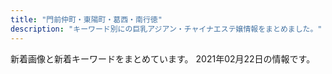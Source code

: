 ```yaml
---
title: "門前仲町・東陽町・葛西・南行徳"
description: "キーワード別にの巨乳アジアン・チャイナエステ嬢情報をまとめました。"
---
```


新着画像と新着キーワードをまとめています。
2021年02月22日の情報です。

<DmmAffiliateIns />
<KeywordTable
  shops={
    [
    {
        "name": "MINAEN",
        "url": "https://277025115.wixsite.com/mysite-1/",
        "keywords": {
            "\u4e73": 1
        },
        "station": "\u7be0\u5d0e\u99c5\u897f\u53e3",
        "img_links": [
            "https://static.wixstatic.com/media/0e987e_a1b224f50322408086988edc5198b273~mv2.jpg",
            "https://static.wixstatic.com/media/1fd55af04cc9e233f6ca4e29b72ebb00.png",
            "https://static.wixstatic.com/media/0e987e_1b192f7e81e74112b0226c8e6a717c8f~mv2.jpg",
            "https://static.wixstatic.com/media/0e987e_1679ce0bb843404cba048e3d4a181a6c~mv2_d_2207_3225_s_2.jpg",
            "https://static.wixstatic.com/media/0e987e_66dae9fff67a4a7a8ae0dc9e20f796f8~mv2.png",
            "https://static.wixstatic.com/media/41d000_8ebb7d13d81ea4139c54644b997e8076.png",
            "https://static.wixstatic.com/media/0e987e_f81114d4a5824d15974d25ecb4b8bdf0~mv2.png",
            "https://static.wixstatic.com/media/0e987e_4eea8036a1684d93b818072fe6423fa4~mv2.jpg",
            "https://static.wixstatic.com/media/0e987e_66104f110fe3427aad9bb0b8a4442826~mv2.jpg",
            "https://static.wixstatic.com/media/0e987e_cfdd0d64f4194102b1b5e79b9f13ab93~mv2_d_3225_2419_s_4_2.jpg",
            "https://static.wixstatic.com/media/0e987e_04865866db29405f837253bbbb514370~mv2.jpg"
        ]
    },
    {
        "keywords": {},
        "url": "http://iyasinote.xyz/",
        "img_links": [
            "http://iyasinote.xyz/_src/20272568/img20151209023726260995.jpg",
            "http://iyasinote.xyz/_src/20272640/index_05.png",
            "http://iyasinote.xyz/_src/20272684/s2.jpg",
            "http://iyasinote.xyz/_src/20272594/x3.png",
            "http://iyasinote.xyz/_src/23776259/wechatimg249_20180701185537417.jpg",
            "http://iyasinote.xyz/_src/20850017/s3.jpg",
            "http://iyasinote.xyz/_src/20272608/back.png",
            "http://iyasinote.xyz/_src/20272623/back.png",
            "http://iyasinote.xyz/_src/23776260/wechatimg249_20180701185537417.jpg",
            "http://iyasinote.xyz/_src/20272571/img20160403102850637767.jpg",
            "http://iyasinote.xyz/_src/20272668/info1.png",
            "http://iyasinote.xyz/_src/20850006/s1.jpg",
            "http://iyasinote.xyz/_src/20272641/index_11.png",
            "http://iyasinote.xyz/_src/20272583/tel.png",
            "http://iyasinote.xyz/_src/20272590/x1.png",
            "http://iyasinote.xyz/_src/20272575/sign.png",
            "http://iyasinote.xyz/_src/20272581/sign.png",
            "http://iyasinote.xyz/_src/20272578/b1.png",
            "http://iyasinote.xyz/_src/20272626/sign.png",
            "http://iyasinote.xyz/_src/20850011/s2.jpg",
            "http://iyasinote.xyz/_src/20272569/_x1m6343.jpg",
            "http://iyasinote.xyz/_src/20272567/sign.png",
            "http://iyasinote.xyz/_src/20272612/sign.png",
            "http://iyasinote.xyz/_src/20272614/x1.png",
            "http://iyasinote.xyz/_src/20272665/img20160204005259325917.jpg",
            "http://iyasinote.xyz/_src/20272618/x3.png",
            "http://iyasinote.xyz/_src/20272588/sign.png",
            "http://iyasinote.xyz/_src/20272643/index_09.png",
            "http://iyasinote.xyz/_src/20272628/x1.png",
            "http://iyasinote.xyz/_src/20272602/sign.png",
            "http://iyasinote.xyz/_src/20272584/tel.png",
            "http://iyasinote.xyz/_src/20272631/x3.png",
            "http://iyasinote.xyz/_src/20272639/index_04.png",
            "http://iyasinote.xyz/_src/20272644/s1.jpg",
            "http://iyasinote.xyz/_src/20272585/back.png",
            "http://iyasinote.xyz/_src/20272573/b1.png",
            "http://iyasinote.xyz/_src/21196925/img20180526163006762357.jpg",
            "http://iyasinote.xyz/_src/20272599/back.png",
            "http://iyasinote.xyz/_src/20272683/s3.jpg",
            "http://iyasinote.xyz/_src/20272636/back.png",
            "http://iyasinote.xyz/_src/20272642/index_08.png",
            "http://iyasinote.xyz/_src/32108882/img20190623174539069990.jpg",
            "http://iyasinote.xyz/_src/20272570/dscf1336.jpg"
        ],
        "station": "\u6728\u5834\u99c5A4\u51fa\u53e3",
        "name": "\u30ea\u30d5\u30ec\u30c3\u30b7\u30e5"
    },
    {
        "img_links": [
            "http://eurynome-est.biz/css/m-top02.jpg",
            "http://eurynome-est.biz/css/staff/staff02.png",
            "http://eurynome-est.biz/css/m-top-right01.jpg",
            "http://eurynome-est.biz/css/m-top-right03.jpg",
            "http://eurynome-est.biz/css/top-left01.jpg",
            "http://eurynome-est.biz/css/m-right.jpg",
            "http://eurynome-est.biz/css/m-top-right02.jpg",
            "http://eurynome-est.biz/images/call.png",
            "http://eurynome-est.biz/css/staff/staff03.png",
            "http://eurynome-est.biz/css/m-top-right04.jpg",
            "http://eurynome-est.biz/css/m-left.jpg",
            "http://eurynome-est.biz/css/staff/staff01.png",
            "http://eurynome-est.biz/css/m-yejiao.jpg",
            "http://eurynome-est.biz/css/staff/staff05.png",
            "http://eurynome-est.biz/css/m-head.jpg"
        ],
        "keywords": {},
        "url": "http://eurynome-est.biz/",
        "station": "\u9580\u524d\u4ef2\u753a\u99c54\u756a\u51fa\u53e3",
        "name": "YOU\uff06I"
    },
    {
        "station": "\u845b\u897f\u99c5\u4e2d\u592e\u53e3",
        "url": "http://est-lux.com/",
        "name": "Aegean Sea\u30fb\u30a8\u30fc\u30b2\u6d77",
        "keywords": {
            "C": 16
        },
        "img_links": [
            "http://est-lux.com/staff/haruka/01.jpg",
            "http://est-lux.com/i/files/homeimg.jpg",
            "http://est-lux.com/img/ttl_staff.png",
            "http://est-lux.com/img/ttl_mobile.png",
            "http://est-lux.com/staff/miharu/01.jpg",
            "http://est-lux.com/staff/sakura/01.jpg",
            "http://est-lux.com/staff/sakura/01mb.jpg",
            "http://est-lux.com/staff/rina/01.jpg",
            "http://est-lux.com/staff/aya/01mb.jpg",
            "http://est-lux.com/staff/koko/01.jpg",
            "http://est-lux.com/staff/momo/01mb.jpg",
            "http://est-lux.com/staff/aya/01.jpg",
            "http://est-lux.com/staff/momo/01.jpg",
            "http://est-lux.com/pic/campaign.png",
            "http://est-lux.com/staff/haruka/01mb.jpg",
            "http://est-lux.com/staff/rina/01mb.jpg",
            "http://est-lux.com/img/ttl_recbnr.png",
            "http://est-lux.com/staff/koko/01mb.jpg",
            "http://est-lux.com/staff/miharu/01mb.jpg",
            "http://est-lux.com/pic/head.png",
            "http://est-lux.com/img/access/address.png"
        ]
    },
    {
        "name": "Pinkie \uff5e\u30d4\u30f3\u30ad\u30fc\uff5e",
        "keywords": {
            "85": 2,
            "86": 7,
            "D": 4,
            "E": 3,
            "C": 2
        },
        "station": "\u884c\u5fb3\u99c5\u5357\u53e3",
        "url": "http://aphrodite-est.xyz/",
        "img_links": [
            "http://aphrodite-est.xyz/img/cg06.png",
            "http://aphrodite-est.xyz/img/cg04.png",
            "http://aphrodite-est.xyz/img/cg09.png",
            "http://aphrodite-est.xyz/img/cg03.png",
            "http://aphrodite-est.xyz/img/nav-003.png",
            "http://aphrodite-est.xyz/img/stt.jpg",
            "http://aphrodite-est.xyz/img/nav-004.png",
            "http://aphrodite-est.xyz/img/nav-002.png",
            "http://aphrodite-est.xyz/img/cg01.png",
            "http://aphrodite-est.xyz/img/nav-005.png",
            "http://aphrodite-est.xyz/img/cg07.png",
            "http://aphrodite-est.xyz/img/cg08.png",
            "http://aphrodite-est.xyz/img/tel.png",
            "http://aphrodite-est.xyz/img/no.png",
            "http://aphrodite-est.xyz/img/cg041.png",
            "http://aphrodite-est.xyz/img/top01.png",
            "http://aphrodite-est.xyz/img/stb.jpg",
            "http://aphrodite-est.xyz/img/nav-001.png",
            "http://aphrodite-est.xyz/img/cg05.png",
            "http://aphrodite-est.xyz/img/cg02.png",
            "http://aphrodite-est.xyz/img/nav-006.png"
        ]
    },
    {
        "keywords": {},
        "img_links": [
            "http://youandme.jpest.net/uploads//sites/19/elementor/thumbs/g3-2-ovtnoxj0herfda8sgqdu3i0ozso844lr0cceku1toc.jpg",
            "http://youandme.jpest.net/uploads//sites/19/2020/10/1.jpg",
            "http://youandme.jpest.net/uploads//sites/19/2020/09/news.jpg",
            "http://youandme.jpest.net/uploads//sites/19/2020/09/top-3.jpg",
            "http://youandme.jpest.net/uploads//sites/19/elementor/thumbs/g5-1-ovsa7s6s06i59zgm4bkysgtdltq5bskh4h6fo0z69o.jpg",
            "http://youandme.jpest.net/uploads//sites/19/2020/12/a1.jpg",
            "http://youandme.jpest.net/uploads//sites/19/2020/09/g3-2.jpg",
            "http://youandme.jpest.net/uploads//sites/19/2020/09/g4-2.jpg",
            "http://youandme.jpest.net/uploads//sites/19/2020/09/r1.jpg",
            "http://youandme.jpest.net/uploads//sites/19/2021/02/g3.jpg",
            "http://youandme.jpest.net/uploads//sites/19/2020/12/a3.jpg",
            "http://youandme.jpest.net/uploads//sites/19/elementor/thumbs/g4-2-ovtnpx8vp44bmgswo5tnq907kfs68mjjt94utckv3w.jpg",
            "http://youandme.jpest.net/uploads//sites/19/2020/09/g2-2.jpg",
            "http://youandme.jpest.net/uploads//sites/19/2020/09/mobile.jpg",
            "http://youandme.jpest.net/uploads//sites/19/2020/09/top1-3.jpg",
            "http://youandme.jpest.net/uploads//sites/19/2020/09/r3.jpg",
            "http://youandme.jpest.net/uploads//sites/19/elementor/thumbs/1-own10vfe1hff8c8ts2x3c73w1gcky7tazd16hc9jek.jpg",
            "http://youandme.jpest.net/uploads//sites/19/2020/12/a4.jpg",
            "http://youandme.jpest.net/uploads//sites/19/2020/09/r4.jpg",
            "http://youandme.jpest.net/uploads//sites/19/2020/09/g5-1.jpg",
            "http://youandme.jpest.net/uploads//sites/19/2020/09/s_staff.png",
            "http://youandme.jpest.net/uploads//sites/19/elementor/thumbs/g2-2-ovtno69oz7q40lcdvwlnl6wbrmekwwlj8lfbnt68os.jpg",
            "http://youandme.jpest.net/uploads//sites/19/2020/12/a2.jpg",
            "http://youandme.jpest.net/uploads//sites/19/2020/09/pick.jpg",
            "http://youandme.jpest.net/uploads//sites/19/2020/09/r2.jpg",
            "http://youandme.jpest.net/uploads//sites/19/2020/09/1.jpg"
        ],
        "name": "You And Me",
        "url": "http://youandme.jpest.net/",
        "station": "\u9580\u524d\u4ef2\u753a\u99c52\u756a\u51fa\u53e3"
    },
    {
        "url": "http://www.es-orion.click/",
        "name": "\u30aa\u30ea\u30aa\u30f3",
        "station": "\u9580\u524d\u4ef2\u753a\u99c55\u756a\u51fa\u53e3",
        "keywords": {},
        "img_links": [
            "http://www.es-orion.click/img/rin.jpg",
            "http://www.es-orion.click/img/naomi.jpg",
            "http://www.es-orion.click/img/runa.jpg",
            "http://www.es-orion.click/img/momoko.jpg",
            "http://www.es-orion.click/images/info.jpg",
            "http://www.es-orion.click/img/kaori1.jpg",
            "http://www.es-orion.click/images/ta.jpg",
            "http://www.es-orion.click/images/interior_t.jpg",
            "http://www.es-orion.click/images/3.jpg",
            "http://www.es-orion.click/images/int2.jpg",
            "http://www.es-orion.click/images/4.jpg",
            "http://www.es-orion.click/images/rem.jpg",
            "http://www.es-orion.click/img/erin.jpg",
            "http://www.es-orion.click/img/erin1.jpg",
            "http://www.es-orion.click/images/mobile.jpg",
            "http://www.es-orion.click/img/suzu.jpg",
            "http://www.es-orion.click/img/miwa.jpg",
            "http://www.es-orion.click/img/runa1.jpg",
            "http://www.es-orion.click/img/urara.jpg",
            "http://www.es-orion.click/img/natu1.jpg",
            "http://www.es-orion.click/img/hikari1.jpg",
            "http://www.es-orion.click/images/2.jpg",
            "http://www.es-orion.click/img/sayaka2.jpg",
            "http://www.es-orion.click/img/mayu1.jpg",
            "http://www.es-orion.click/img/sayaka1.jpg",
            "http://www.es-orion.click/img/yuyu.jpg",
            "http://www.es-orion.click/img/suzu1.jpg",
            "http://www.es-orion.click/images/tel.jpg",
            "http://www.es-orion.click/img/momoko1.jpg",
            "http://www.es-orion.click/images/line.png",
            "http://www.es-orion.click/images/staff_t.jpg",
            "http://www.es-orion.click/img/emili.jpg",
            "http://www.es-orion.click/images/sys1.jpg",
            "http://www.es-orion.click/img/rin1.jpg",
            "http://www.es-orion.click/images/ac1.jpg",
            "http://www.es-orion.click/img/serina.jpg",
            "http://www.es-orion.click/img/ami.jpg",
            "http://www.es-orion.click/images/news.jpg",
            "http://www.es-orion.click/img/natu.jpg",
            "http://www.es-orion.click/img/mayu.jpg",
            "http://www.es-orion.click/img/kaori.jpg",
            "http://www.es-orion.click/img/sayaka.jpg",
            "http://www.es-orion.click/images/1.jpg",
            "http://www.es-orion.click/img/serina1.jpg",
            "http://www.es-orion.click/img/urara1.jpg",
            "http://www.es-orion.click/img/hikari.jpg",
            "http://www.es-orion.click/img/miwa1.jpg",
            "http://www.es-orion.click/img/yuyu1.jpg",
            "http://www.es-orion.click/images/head.jpg",
            "http://www.es-orion.click/img/ami1.jpg",
            "http://www.es-orion.click/images/int1.jpg",
            "http://www.es-orion.click/img/naomi1.jpg",
            "http://www.es-orion.click/img/emili1.jpg"
        ]
    },
    {
        "img_links": [
            "http://yurichan.info/picture/top23.png",
            "http://yurichan.info/picture/end.png",
            "http://yurichan.info/html/dianna_jing/images/room3.jpg",
            "http://yurichan.info/uploads/201105/1-2011051P23WW.jpg",
            "http://yurichan.info/picture/s_new.png",
            "http://yurichan.info/html/dianna_jing/images/room4.jpg",
            "http://yurichan.info/uploads/210219/1-210219153SC08.jpg",
            "http://yurichan.info/uploads/201105/1-2011051P21C63.jpg",
            "http://yurichan.info/picture/i_therapist.png",
            "http://yurichan.info/uploads/201105/1-2011051P31MW.jpg",
            "http://yurichan.info/picture/s_staff.png",
            "http://yurichan.info/uploads/201116/1-201116132154547.jpg",
            "http://yurichan.info/html/dianna_jing/images/room2.jpg",
            "http://yurichan.info/picture/top22.png",
            "http://yurichan.info/html/dianna_jing/images/room1.jpg",
            "http://yurichan.info/picture/photo3.png",
            "http://yurichan.info/uploads/210222/1-2102220T0412K.jpg"
        ],
        "station": "\u884c\u5fb3\u99c5\u5357\u53e3",
        "url": "http://yurichan.info/",
        "keywords": {},
        "name": "\u30e6\u30ea\u3061\u3083\u3093"
    },
    {
        "name": "momiyoshi",
        "url": "http://www.momiyoshi.mesthe.com/",
        "img_links": [
            "http://www.momiyoshi.mesthe.com/images/mainImg_sub.jpg",
            "http://www.momiyoshi.mesthe.com/files/004.jpg",
            "http://www.momiyoshi.mesthe.com/files/001-02.jpg",
            "http://www.momiyoshi.mesthe.com/images/icon_staff.png",
            "http://www.momiyoshi.mesthe.com/files/013-02.jpg",
            "http://www.momiyoshi.mesthe.com/files/003-02.jpg",
            "http://www.momiyoshi.mesthe.com/images/icon_tel.png",
            "http://www.momiyoshi.mesthe.com/files/011.jpg",
            "http://www.momiyoshi.mesthe.com/files/008-02.jpg",
            "http://www.momiyoshi.mesthe.com/images/icon_top.png",
            "http://www.momiyoshi.mesthe.com/files/001.jpg",
            "http://www.momiyoshi.mesthe.com/images/icon_info.png",
            "http://www.momiyoshi.mesthe.com/files/002.jpg",
            "http://www.momiyoshi.mesthe.com/files/008.jpg",
            "http://www.momiyoshi.mesthe.com/files/012-02.jpg",
            "http://www.momiyoshi.mesthe.com/files/012.jpg",
            "http://www.momiyoshi.mesthe.com/files/005-02.jpg",
            "http://www.momiyoshi.mesthe.com/files/011-02.jpg",
            "http://www.momiyoshi.mesthe.com/files/004-02.jpg",
            "http://www.momiyoshi.mesthe.com/files/005.jpg",
            "http://www.momiyoshi.mesthe.com/images/btn2.png",
            "http://www.momiyoshi.mesthe.com/files/002-02.jpg",
            "http://www.momiyoshi.mesthe.com/files/003.jpg",
            "http://www.momiyoshi.mesthe.com/files/013.jpg",
            "http://www.momiyoshi.mesthe.com/images/mainImg_sub2.jpg"
        ],
        "station": "\u9580\u524d\u4ef2\u753a\u99c56\u756a\u51fa\u53e3",
        "keywords": {
            "86": 12,
            "D": 24,
            "C": 12,
            "87": 16,
            "85": 8
        }
    },
    {
        "img_links": [
            "http://honey-honey.oks.bz/photos/sites/12/2020/02/2020022712250768.jpg",
            "http://honey-honey.oks.bz/photos/sites/12/2019/09/2019090915443421.jpg",
            "http://honey-honey.oks.bz/photos/sites/12/2019/03/2019031519301066.jpg",
            "http://honey-honey.oks.bz/photos/sites/12/2018/08/2018083009422342.jpg",
            "http://honey-honey.oks.bz/photos/sites/12/2018/11/2018112411391860.jpg",
            "http://honey-honey.oks.bz/images/s_link.png",
            "http://honey-honey.oks.bz/photos/sites/12/2020/07/2020072713102372.jpg",
            "http://honey-honey.oks.bz/photos/sites/12/2019/07/2019073011000090.jpg",
            "http://honey-honey.oks.bz/photos/sites/12/2019/01/2019010713202685.jpg",
            "http://honey-honey.oks.bz/photos/sites/12/2020/12/2020122317262280.jpg",
            "http://honey-honey.oks.bz/photos/sites/12/2018/05/2018052507565947.jpg",
            "http://honey-honey.oks.bz/images/s_news.jpg",
            "http://honey-honey.oks.bz/images/s_mobile.jpg",
            "http://honey-honey.oks.bz/photos/sites/12/2020/02/2020021813422714.jpg",
            "http://honey-honey.oks.bz/images/room2.jpg",
            "http://honey-honey.oks.bz/photos/sites/12/2020/12/202012161830054.jpg",
            "http://honey-honey.oks.bz/photos/sites/12/2019/09/2019092614582660.jpg",
            "http://honey-honey.oks.bz/images/mobile.jpg",
            "http://honey-honey.oks.bz/photos/sites/12/2020/01/2020012916562962.jpg",
            "http://honey-honey.oks.bz/photos/sites/12/2020/01/2020010611404957.jpg",
            "http://honey-honey.oks.bz/photos/sites/12/2020/01/2020010912552782.jpg",
            "http://honey-honey.oks.bz/photos/sites/12/2018/06/2018062609292113.jpg",
            "http://honey-honey.oks.bz/images/s_face.jpg",
            "http://honey-honey.oks.bz/photos/sites/12/2020/12/2020120213320379.jpg",
            "http://honey-honey.oks.bz/photos/sites/12/2018/10/2018100114043182.jpg",
            "http://honey-honey.oks.bz/photos/sites/12/2020/06/202006221317315.jpg",
            "http://honey-honey.oks.bz/photos/sites/12/2021/01/2021010819070927.jpg",
            "http://honey-honey.oks.bz/photos/sites/12/2020/12/2020122317270920.jpg",
            "http://honey-honey.oks.bz/photos/sites/12/2018/05/201805250756593.jpg",
            "http://honey-honey.oks.bz/photos/sites/12/2018/05/2018052507565915.jpg",
            "http://honey-honey.oks.bz/photos/sites/12/2020/10/2020102718213243.jpg",
            "http://honey-honey.oks.bz/photos/sites/12/2018/12/2018121114310827.jpg",
            "http://honey-honey.oks.bz/photos/sites/12/2018/09/2018091109422420.jpg",
            "http://honey-honey.oks.bz/photos/sites/12/2018/08/2018082509443047.jpg",
            "http://honey-honey.oks.bz/images/s_staff.png",
            "http://honey-honey.oks.bz/images/top.png",
            "http://honey-honey.oks.bz/images/room1.jpg"
        ],
        "url": "http://honey-honey.oks.bz/",
        "station": "\u884c\u5fb3\u99c5\u5357\u53e3",
        "name": "Honey Honey \u30fb\u30cf\u30cb\u30fc\u30cf\u30cb\u30fc",
        "keywords": {
            "90": 1,
            "86": 8,
            "C": 8,
            "84": 1,
            "E": 3,
            "89": 1,
            "87": 5,
            "85": 4,
            "82": 3,
            "D": 13,
            "F": 1,
            "83": 4
        }
    },
    {
        "station": "\u845b\u897f\u99c5",
        "keywords": {},
        "url": "https://hananokoi.tyo.ac/",
        "img_links": [],
        "name": "\u5922\u306e\u697d\u5712"
    },
    {
        "name": "Pussy Cat",
        "keywords": {
            "D": 57,
            "E": 6,
            "84": 7,
            "86": 40,
            "88": 12,
            "85": 32,
            "C": 47,
            "87": 18,
            "82": 7
        },
        "url": "http://www.pussycat.esjoho.com/",
        "img_links": [
            "http://www.pussycat.esjoho.com/images/rsubt5.png",
            "http://www.pussycat.esjoho.com/files/042-02.jpg",
            "http://www.pussycat.esjoho.com/files/024-02.jpg",
            "http://www.pussycat.esjoho.com/photo_news/upimg/890295b1f7ebb0b15a_1.jpg",
            "http://www.pussycat.esjoho.com/files/012.jpg",
            "http://www.pussycat.esjoho.com/files/011-03.jpg",
            "http://www.pussycat.esjoho.com/photo_news/upimg/955745e5735b0ad897_1.jpg",
            "http://www.pussycat.esjoho.com/files/045.jpg",
            "http://www.pussycat.esjoho.com/images/rsubt4.png",
            "http://www.pussycat.esjoho.com/photo_news/upimg/924275fc7211843872_0.jpg",
            "http://www.pussycat.esjoho.com/photo_news/upimg/819355b87bfb3e4692_0.jpg",
            "http://www.pussycat.esjoho.com/photo_news/upimg/739045f97e90e854d5_0.jpg",
            "http://www.pussycat.esjoho.com/photo_news/upimg/698295d75fbe2cd885_0.jpg",
            "http://www.pussycat.esjoho.com/photo_news/upimg/440565e16a8a498ba0_0.jpg",
            "http://www.pussycat.esjoho.com/files/016-02.jpg",
            "http://www.pussycat.esjoho.com/photo_news/upimg/194565b4308eccaf74_0.jpg",
            "http://www.pussycat.esjoho.com/images/esthe2.jpg",
            "http://www.pussycat.esjoho.com/photo_news/upimg/787045c8b54142c99d_0.jpg",
            "http://www.pussycat.esjoho.com/files/038.jpg",
            "http://www.pussycat.esjoho.com/photo_news/upimg/831555c0f56a6077d2_0.jpg",
            "http://www.pussycat.esjoho.com/photo_news/upimg/442605d3f99cdb9471_0.jpg",
            "http://www.pussycat.esjoho.com/photo_news/upimg/556035b3207e240b54_0.jpg",
            "http://www.pussycat.esjoho.com/files/011.jpg",
            "http://www.pussycat.esjoho.com/files/024.jpg",
            "http://www.pussycat.esjoho.com/files/022-02.jpg",
            "http://www.pussycat.esjoho.com/images/rsubt6.png",
            "http://www.pussycat.esjoho.com/files/010.jpg",
            "http://www.pussycat.esjoho.com/files/013-02.jpg",
            "http://www.pussycat.esjoho.com/photo_news/upimg/267825fe2ffc12c39d_0.jpg",
            "http://www.pussycat.esjoho.com/files/028-02.jpg",
            "http://www.pussycat.esjoho.com/images/m4.jpg",
            "http://www.pussycat.esjoho.com/images/esthe1.jpg",
            "http://www.pussycat.esjoho.com/files/039-02.jpg",
            "http://www.pussycat.esjoho.com/images/rsubt2.png",
            "http://www.pussycat.esjoho.com/photo_news/upimg/943465c38225f78a78_0.jpg",
            "http://www.pussycat.esjoho.com/files/042.jpg",
            "http://www.pussycat.esjoho.com/photo_news/upimg/793885bb1ce8539488_0.jpg",
            "http://www.pussycat.esjoho.com/photo_news/upimg/828135e4b6e272dcc3_0.jpg",
            "http://www.pussycat.esjoho.com/files/041-03.jpg",
            "http://www.pussycat.esjoho.com/images/rsubt7.png",
            "http://www.pussycat.esjoho.com/images/slider-img002.jpg",
            "http://www.pussycat.esjoho.com/images/esthe3.jpg",
            "http://www.pussycat.esjoho.com/files/047.jpg",
            "http://www.pussycat.esjoho.com/files/042-03.jpg",
            "http://www.pussycat.esjoho.com/files/018.jpg",
            "http://www.pussycat.esjoho.com/files/018-02.jpg",
            "http://www.pussycat.esjoho.com/files/022.jpg",
            "http://www.pussycat.esjoho.com/files/028.jpg",
            "http://www.pussycat.esjoho.com/photo_news/upimg/920375fd9d44baad7f_0.jpg",
            "http://www.pussycat.esjoho.com/images/m3.jpg",
            "http://www.pussycat.esjoho.com/files/018-03.jpg",
            "http://www.pussycat.esjoho.com/photo_news/upimg/698175c8b541154864_0.jpg",
            "http://www.pussycat.esjoho.com/images/m2.jpg",
            "http://www.pussycat.esjoho.com/files/039.jpg",
            "http://www.pussycat.esjoho.com/photo_news/upimg/759985c3c5c332d36e_0.jpg",
            "http://www.pussycat.esjoho.com/files/015-02.jpg",
            "http://www.pussycat.esjoho.com/files/014-03.jpg",
            "http://www.pussycat.esjoho.com/photo_news/upimg/527315e31414915ded_1.jpg",
            "http://www.pussycat.esjoho.com/images/rsubt3.png",
            "http://www.pussycat.esjoho.com/files/028-03.jpg",
            "http://www.pussycat.esjoho.com/files/013.jpg",
            "http://www.pussycat.esjoho.com/photo_news/upimg/796335c3324299839a_0.jpg",
            "http://www.pussycat.esjoho.com/photo_news/upimg/831555c0f56a6077d2_1.jpg",
            "http://www.pussycat.esjoho.com/photo_news/upimg/527315e31414915ded_0.jpg",
            "http://www.pussycat.esjoho.com/files/021-02.jpg",
            "http://www.pussycat.esjoho.com/files/014.jpg",
            "http://www.pussycat.esjoho.com/photo_news/upimg/336315ba0d3aaaff3b_0.jpg",
            "http://www.pussycat.esjoho.com/photo_news/upimg/646585db681550282a_0.jpg",
            "http://www.pussycat.esjoho.com/files/038-03.jpg",
            "http://www.pussycat.esjoho.com/photo_news/upimg/764145ff82dd89bbf9_0.jpg",
            "http://www.pussycat.esjoho.com/files/022-03.jpg",
            "http://www.pussycat.esjoho.com/files/010-02.jpg",
            "http://www.pussycat.esjoho.com/photo_news/upimg/810955b1a46afe8052_0.jpg",
            "http://www.pussycat.esjoho.com/images/rsubt1.png",
            "http://www.pussycat.esjoho.com/photo_news/upimg/228465ef03565baeb2_0.jpg",
            "http://www.pussycat.esjoho.com/photo_news/upimg/312165e12adadc0638_0.jpg",
            "http://www.pussycat.esjoho.com/images/b-tel.png",
            "http://www.pussycat.esjoho.com/files/045-03.jpg",
            "http://www.pussycat.esjoho.com/photo_news/upimg/877905d08471b23032_0.jpg",
            "http://www.pussycat.esjoho.com/files/016.jpg",
            "http://www.pussycat.esjoho.com/files/038-02.jpg",
            "http://www.pussycat.esjoho.com/files/041.jpg",
            "http://www.pussycat.esjoho.com/files/012-02.jpg",
            "http://www.pussycat.esjoho.com/images/m6.jpg",
            "http://www.pussycat.esjoho.com/images/m1.jpg",
            "http://www.pussycat.esjoho.com/files/021.jpg",
            "http://www.pussycat.esjoho.com/photo_news/upimg/904465b6c0c62502fb_0.jpg",
            "http://www.pussycat.esjoho.com/images/tel2.png",
            "http://www.pussycat.esjoho.com/files/016-03.jpg",
            "http://www.pussycat.esjoho.com/photo_news/upimg/510715f1e53af03bef_0.jpg",
            "http://www.pussycat.esjoho.com/files/045-02.jpg",
            "http://www.pussycat.esjoho.com/files/015-03.jpg",
            "http://www.pussycat.esjoho.com/photo_news/upimg/287875b8345a0f195d_0.jpg",
            "http://www.pussycat.esjoho.com/files/013-03.jpg",
            "http://www.pussycat.esjoho.com/files/039-03.jpg",
            "http://www.pussycat.esjoho.com/files/012-03.jpg",
            "http://www.pussycat.esjoho.com/files/015.jpg",
            "http://www.pussycat.esjoho.com/photo_news/upimg/955745e5735b0ad897_0.jpg",
            "http://www.pussycat.esjoho.com/files/024-03.jpg",
            "http://www.pussycat.esjoho.com/photo_news/upimg/738215f5076539165d_0.jpg",
            "http://www.pussycat.esjoho.com/files/010-03.jpg",
            "http://www.pussycat.esjoho.com/files/047-02.jpg",
            "http://www.pussycat.esjoho.com/images/b-online.png",
            "http://www.pussycat.esjoho.com/photo_news/upimg/267825fe2ffc12c39d_1.jpg",
            "http://www.pussycat.esjoho.com/files/047-03.jpg",
            "http://www.pussycat.esjoho.com/files/021-03.jpg",
            "http://www.pussycat.esjoho.com/files/041-02.jpg",
            "http://www.pussycat.esjoho.com/images/slider-img001.jpg",
            "http://www.pussycat.esjoho.com/photo_news/upimg/539325db2737770376_0.jpg",
            "http://www.pussycat.esjoho.com/files/014-02.jpg",
            "http://www.pussycat.esjoho.com/files/011-02.jpg"
        ],
        "station": "\u884c\u5fb3\u99c5"
    },
    {
        "keywords": {},
        "station": "\u897f\u845b\u897f\u99c5\u5357\u53e3",
        "name": "CUTE GIRLS",
        "url": "https://cg.uouono.com/",
        "img_links": []
    },
    {
        "name": "sweet honey",
        "url": "http://massage-sweethoney.info/",
        "station": "\u9580\u524d\u4ef2\u753a\u99c56\u756a\u51fa\u53e3",
        "keywords": {
            "86": 6,
            "88": 3,
            "87": 6
        },
        "img_links": [
            "http://massage-sweethoney.info/img/head.jpg",
            "http://massage-sweethoney.info/img/st27.jpg",
            "http://massage-sweethoney.info/img/st16.jpg",
            "http://massage-sweethoney.info/i/img/cre.jpg",
            "http://massage-sweethoney.info/i/img/st9.jpg",
            "http://massage-sweethoney.info/img/st024.jpg",
            "http://massage-sweethoney.info/img/st26.jpg",
            "http://massage-sweethoney.info/img/st29.jpg",
            "http://massage-sweethoney.info/img/st28.jpg",
            "http://massage-sweethoney.info/img/st10.jpg",
            "http://massage-sweethoney.info/img/st9.jpg",
            "http://massage-sweethoney.info/i/img/paypay.jpg",
            "http://massage-sweethoney.info/i/img/st30.jpg",
            "http://massage-sweethoney.info/img/bb.png",
            "http://massage-sweethoney.info/img/st24.jpg",
            "http://massage-sweethoney.info/img/credit.jpg",
            "http://massage-sweethoney.info/img/mo.png",
            "http://massage-sweethoney.info/i/img/st27.jpg",
            "http://massage-sweethoney.info/i/img/r2.jpg",
            "http://massage-sweethoney.info/i/img/r1.jpg",
            "http://massage-sweethoney.info/i/img/st8.jpg",
            "http://massage-sweethoney.info/img/st23.jpg",
            "http://massage-sweethoney.info/i/img/st16.jpg",
            "http://massage-sweethoney.info/img/st21.jpg",
            "http://massage-sweethoney.info/i/img/st28.jpg",
            "http://massage-sweethoney.info/i/img/st29.jpg",
            "http://massage-sweethoney.info/i/img/r3.jpg",
            "http://massage-sweethoney.info/img/st20.jpg",
            "http://massage-sweethoney.info/img/st22.jpg",
            "http://massage-sweethoney.info/i/img/st26.jpg",
            "http://massage-sweethoney.info/i/img/st20.jpg",
            "http://massage-sweethoney.info/img/st30.jpg",
            "http://massage-sweethoney.info/img/st8.jpg",
            "http://massage-sweethoney.info/img/st026.jpg",
            "http://massage-sweethoney.info/i/img/r4.jpg",
            "http://massage-sweethoney.info/img/nos.jpg",
            "http://massage-sweethoney.info/img/st25.jpg"
        ]
    },
    {
        "url": "http://mireiuytrza.xyz/",
        "keywords": {},
        "img_links": [],
        "station": "\u845b\u897f\u99c5\u535a\u7269\u9928\u53e3",
        "name": "\u7f8e\u4eba\u30af\u30e9\u30d6"
    },
    {
        "name": "\u5973\u306e\u9999\u308a",
        "keywords": {
            "D": 6,
            "86": 2,
            "C": 2,
            "87": 6
        },
        "img_links": [
            "http://www.onnanokaori.mensest.com/images/m-top003.jpg",
            "http://www.onnanokaori.mensest.com/images/foot01.jpg",
            "http://www.onnanokaori.mensest.com/files/001.jpg",
            "http://www.onnanokaori.mensest.com/files/002.jpg",
            "http://www.onnanokaori.mensest.com/files/003.jpg",
            "http://www.onnanokaori.mensest.com/files/005.jpg",
            "http://www.onnanokaori.mensest.com/images/m-head01.jpg",
            "http://www.onnanokaori.mensest.com/images/call.png"
        ],
        "station": "\u6d66\u5b89\u99c5\u5357\u53e3",
        "url": "http://www.onnanokaori.mensest.com/"
    },
    {
        "station": "\u884c\u5fb3\u99c5",
        "keywords": {
            "D": 2,
            "88": 1,
            "\u4e73": 1,
            "84": 1,
            "85": 1,
            "C": 1
        },
        "name": "\u30e9\u30d6\u30ea\u30fc",
        "img_links": [
            "http://wientry.work/static/picture/right.jpg",
            "http://wientry.work/static/picture/nav-003.png",
            "http://wientry.work/static/picture/left.jpg",
            "http://wientry.work/static/picture/nav-005.png",
            "http://wientry.work/uploads/210204/1-2102041454259C.jpg",
            "http://wientry.work/static/picture/nav-006.png",
            "http://wientry.work/static/picture/top01.png",
            "http://wientry.work/static/picture/nav-004.png",
            "http://wientry.work/static/picture/tel.png",
            "http://wientry.work/static/picture/nav-002.png",
            "http://wientry.work/static/picture/top003.jpg",
            "http://wientry.work/uploads/210204/1-2102041451144E.jpg",
            "http://wientry.work/static/picture/nav-001.png",
            "http://wientry.work/uploads/210204/1-210204145321421.jpg"
        ],
        "url": "http://wientry.work/"
    },
    {
        "img_links": [
            "http://www.bestlove.esjp.info/files/001.jpg",
            "http://www.bestlove.esjp.info/images/m-head.jpg",
            "http://www.bestlove.esjp.info/images/m-top-right02.jpg",
            "http://www.bestlove.esjp.info/images/m-top-right03.jpg",
            "http://www.bestlove.esjp.info/images/m-top02.jpg",
            "http://www.bestlove.esjp.info/images/m-top-right04.jpg",
            "http://www.bestlove.esjp.info/images/m-left.jpg",
            "http://www.bestlove.esjp.info/images/top-left01.jpg",
            "http://www.bestlove.esjp.info/photo_news/upimg/65783603359bb2417b_1.jpg",
            "http://www.bestlove.esjp.info/images/m-right.jpg",
            "http://www.bestlove.esjp.info/files/002.jpg",
            "http://www.bestlove.esjp.info/images/m-top-right01.jpg",
            "http://www.bestlove.esjp.info/photo_news/upimg/65783603359bb2417b_0.jpg",
            "http://www.bestlove.esjp.info/files/003.jpg",
            "http://www.bestlove.esjp.info/photo_news/upimg/61950600fc59c3ddfa_0.jpg",
            "http://www.bestlove.esjp.info/files/004.jpg",
            "http://www.bestlove.esjp.info/images/m-top03.jpg",
            "http://www.bestlove.esjp.info/photo_news/upimg/61950600fc59c3ddfa_1.jpg",
            "http://www.bestlove.esjp.info/images/m-yejiao.jpg",
            "http://www.bestlove.esjp.info/images/call.png"
        ],
        "url": "http://www.bestlove.esjp.info/",
        "keywords": {
            "D": 6,
            "86": 2,
            "87": 4,
            "C": 2,
            "88": 2
        },
        "station": "\u9580\u524d\u4ef2\u753a\u99c54\u756a\u53e3",
        "name": "Best Love"
    },
    {
        "url": "http://www.mens-royal.com/",
        "name": "Royal\uff5e\u30ed\u30a4\u30e4\u30eb\uff5e",
        "img_links": [
            "http://www.mens-royal.com/files/067-02.jpg",
            "http://www.mens-royal.com/files/042-02.jpg",
            "http://www.mens-royal.com/images/s_link.png",
            "http://www.mens-royal.com/files/057-02.jpg",
            "http://www.mens-royal.com/files/063-02.jpg",
            "http://www.mens-royal.com/files/042.jpg",
            "http://www.mens-royal.com/images/s_staff.png",
            "http://www.mens-royal.com/images/girl-z1.jpg",
            "http://www.mens-royal.com/images/nbj3.jpg",
            "http://www.mens-royal.com/files/071.jpg",
            "http://www.mens-royal.com/images/mobile.jpg",
            "http://www.mens-royal.com/files/071-02.jpg",
            "http://www.mens-royal.com/files/057.jpg",
            "http://www.mens-royal.com/files/067.jpg",
            "http://www.mens-royal.com/images/top01.jpg",
            "http://www.mens-royal.com/images/s_mobile.png",
            "http://www.mens-royal.com/files/072.jpg",
            "http://www.mens-royal.com/files/063.jpg",
            "http://www.mens-royal.com/images/room1.jpg",
            "http://www.mens-royal.com/images/room2.jpg",
            "http://www.mens-royal.com/images/s_news.png",
            "http://www.mens-royal.com/images/room3.jpg",
            "http://www.mens-royal.com/images/link/koko_200x40.png",
            "http://www.mens-royal.com/images/room4.jpg",
            "http://www.mens-royal.com/images/s_pick.png",
            "http://www.mens-royal.com/files/072-02.jpg",
            "http://www.mens-royal.com/images/girl-z2.jpg",
            "http://www.mens-royal.com/images/top02.jpg"
        ],
        "station": "\u845b\u897f\u99c5\u897f\u53e3",
        "keywords": {
            "D": 2,
            "F": 4,
            "C": 16,
            "88": 8,
            "84": 2,
            "E": 4,
            "87": 2
        }
    },
    {
        "img_links": [
            "http://beautygirls-station.work/sp/img/pic.jpg",
            "http://beautygirls-station.work/sp/img/time.jpg",
            "http://beautygirls-station.work/img/mo.png",
            "http://beautygirls-station.work/img/sta2.jpg",
            "http://beautygirls-station.work/sp/img/t-a.jpg",
            "http://beautygirls-station.work/sp/img/t-t.jpg",
            "http://beautygirls-station.work/img/sta3.jpg",
            "http://beautygirls-station.work/sp/img/st1.jpg",
            "http://beautygirls-station.work/sp/img/st2.jpg",
            "http://beautygirls-station.work/img/st3.jpg",
            "http://beautygirls-station.work/sp/img/p3.jpg",
            "http://beautygirls-station.work/img/st2.jpg",
            "http://beautygirls-station.work/sp/img/t-r.jpg",
            "http://beautygirls-station.work/img/sta1.jpg",
            "http://beautygirls-station.work/img/nos.jpg",
            "http://beautygirls-station.work/img/rom.png",
            "http://beautygirls-station.work/img/bottom.png",
            "http://beautygirls-station.work/img/s2.jpg",
            "http://beautygirls-station.work/sp/img/tit.jpg",
            "http://beautygirls-station.work/sp/img/sys.jpg",
            "http://beautygirls-station.work/sp/img/info.jpg",
            "http://beautygirls-station.work/sp/img/t-o.jpg",
            "http://beautygirls-station.work/sp/img/t-s.jpg",
            "http://beautygirls-station.work/sp/img/st3.jpg",
            "http://beautygirls-station.work/img/s1.jpg",
            "http://beautygirls-station.work/sp/img/add.jpg",
            "http://beautygirls-station.work/sp/img/tel.jpg",
            "http://beautygirls-station.work/img/s3.jpg",
            "http://beautygirls-station.work/sp/img/p2.jpg",
            "http://beautygirls-station.work/sp/img/pc.jpg",
            "http://beautygirls-station.work/sp/img/p1.jpg",
            "http://beautygirls-station.work/img/bod.png",
            "http://beautygirls-station.work/img/st1.jpg",
            "http://beautygirls-station.work/sp/img/botton.jpg"
        ],
        "keywords": {
            "87": 2,
            "85": 2,
            "D": 2,
            "E": 2,
            "C": 12,
            "86": 2
        },
        "name": "\u7f8e\u5c11\u5973\u770b\u8b77\u30b9\u30c6\u30fc\u30b7\u30e7\u30f3",
        "url": "http://beautygirls-station.work/",
        "station": "\u9580\u524d\u4ef2\u753a\u99c53\u756a\u51fa\u53e3"
    },
    {
        "station": "\u6728\u5834\u99c52\u756a\u51fa\u53e3",
        "url": "http://soft-room.work/",
        "name": "\u30bd\u30d5\u30c8\u306a\u7a7a\u9593",
        "img_links": [
            "http://soft-room.work/sp/menu/staff.jpg",
            "http://soft-room.work/images/sys1.jpg",
            "http://soft-room.work/sp/img/sora1.jpg",
            "http://soft-room.work/sp/staff/juri.jpg",
            "http://soft-room.work/img/riri1.jpg",
            "http://soft-room.work/images/12.jpg",
            "http://soft-room.work/staff/mina.jpg",
            "http://soft-room.work/sp/images/sys1.jpg",
            "http://soft-room.work/sp/img/yui1.jpg",
            "http://soft-room.work/sp/img/mina1.jpg",
            "http://soft-room.work/sp/img/mirai1.jpg",
            "http://soft-room.work/sp/img/rin1.jpg",
            "http://soft-room.work/sp/staff/riri.jpg",
            "http://soft-room.work/sp/images/interior_t.jpg",
            "http://soft-room.work/images/staff_t.jpg",
            "http://soft-room.work/img/rin1.jpg",
            "http://soft-room.work/staff/riri.jpg",
            "http://soft-room.work/staff/yui.jpg",
            "http://soft-room.work/img/sora1.jpg",
            "http://soft-room.work/sp/images/footer.jpg",
            "http://soft-room.work/images/head.jpg",
            "http://soft-room.work/images/newface.jpg",
            "http://soft-room.work/sp/staff/mina.jpg",
            "http://soft-room.work/images/tgirl.jpg",
            "http://soft-room.work/staff/mei.jpg",
            "http://soft-room.work/sp/img/juri1.jpg",
            "http://soft-room.work/img/rina1.jpg",
            "http://soft-room.work/staff/mirai.jpg",
            "http://soft-room.work/img/mirai1.jpg",
            "http://soft-room.work/sp/staff/mirai.jpg",
            "http://soft-room.work/images/ac1.jpg",
            "http://soft-room.work/sp/images/newsb.png",
            "http://soft-room.work/images/news_t.jpg",
            "http://soft-room.work/images/sm.jpg",
            "http://soft-room.work/sp/images/int1.jpg",
            "http://soft-room.work/images/rec1.jpg",
            "http://soft-room.work/images/int1.jpg",
            "http://soft-room.work/images/1.jpg",
            "http://soft-room.work/sp/images/ta.jpg",
            "http://soft-room.work/sp/images/int2.jpg",
            "http://soft-room.work/img/yui1.jpg",
            "http://soft-room.work/sp/images/int3.jpg",
            "http://soft-room.work/img/rina2.jpg",
            "http://soft-room.work/img/juri1.jpg",
            "http://soft-room.work/sp/img/rina1.jpg",
            "http://soft-room.work/images/2.jpg",
            "http://soft-room.work/sp/staff/mei.jpg",
            "http://soft-room.work/images/11.jpg",
            "http://soft-room.work/images/rec2.jpg",
            "http://soft-room.work/sp/images/head.jpg",
            "http://soft-room.work/images/sys2.jpg",
            "http://soft-room.work/images/news_b.jpg",
            "http://soft-room.work/sp/images/b1.jpg",
            "http://soft-room.work/images/interior_t.jpg",
            "http://soft-room.work/sp/images/rec1.jpg",
            "http://soft-room.work/staff/rina.jpg",
            "http://soft-room.work/images/sys3.jpg",
            "http://soft-room.work/images/int2.jpg",
            "http://soft-room.work/images/tr.jpg",
            "http://soft-room.work/sp/menu/top.jpg",
            "http://soft-room.work/img/mei1.jpg",
            "http://soft-room.work/sp/images/news.jpg",
            "http://soft-room.work/images/6.jpg",
            "http://soft-room.work/staff/sora.jpg",
            "http://soft-room.work/sp/images/concept.jpg",
            "http://soft-room.work/images/16.jpg",
            "http://soft-room.work/sp/images/sys3.jpg",
            "http://soft-room.work/sp/staff/rina.jpg",
            "http://soft-room.work/sp/img/mei1.jpg",
            "http://soft-room.work/sp/staff/rin.jpg",
            "http://soft-room.work/sp/img/rina2.jpg",
            "http://soft-room.work/staff/juri.jpg",
            "http://soft-room.work/sp/images/int4.jpg",
            "http://soft-room.work/images/b1.jpg",
            "http://soft-room.work/sp/staff/yui.jpg",
            "http://soft-room.work/sp/img/riri1.jpg",
            "http://soft-room.work/sp/images/tel.jpg",
            "http://soft-room.work/sp/images/rec2.jpg",
            "http://soft-room.work/images/3.jpg",
            "http://soft-room.work/images/4.jpg",
            "http://soft-room.work/images/7.jpg",
            "http://soft-room.work/sp/staff/sora.jpg",
            "http://soft-room.work/img/mina1.jpg",
            "http://soft-room.work/sp/images/sys2.jpg",
            "http://soft-room.work/sp/images/topgirl.jpg",
            "http://soft-room.work/staff/rin.jpg",
            "http://soft-room.work/sp/images/staff_t.jpg",
            "http://soft-room.work/sp/images/ac1.jpg",
            "http://soft-room.work/images/concept.jpg"
        ],
        "keywords": {}
    },
    {
        "keywords": {
            "C": 22
        },
        "station": "\u897f\u845b\u897f\u99c5\u5317\u53e3",
        "name": "\u68ee\u306e\u5bb6",
        "url": "http://arm-salon.com/",
        "img_links": [
            "http://arm-salon.com/img/ttl_mobile.png",
            "http://arm-salon.com/staff/yuyu/01.jpg",
            "http://arm-salon.com/staff/yuri/01.jpg",
            "http://arm-salon.com/staff/sizuka/01.jpg",
            "http://arm-salon.com/staff/kana/01.jpg",
            "http://arm-salon.com/pic/top.png",
            "http://arm-salon.com/staff/sizuka/01mb.jpg",
            "http://arm-salon.com/staff/misa/01.jpg",
            "http://arm-salon.com/pic/head.png",
            "http://arm-salon.com/staff/yuri/01mb.jpg",
            "http://arm-salon.com/staff/momo/01.jpg",
            "http://arm-salon.com/staff/emi/01mb.jpg",
            "http://arm-salon.com/staff/emi/01.jpg",
            "http://arm-salon.com/staff/mika/01.jpg",
            "http://arm-salon.com/staff/yui/01.jpg",
            "http://arm-salon.com/staff/hana/01.jpg",
            "http://arm-salon.com/staff/midori/01.jpg",
            "http://arm-salon.com/img/ttl_staff.png",
            "http://arm-salon.com/i/files/homeimg.jpg",
            "http://arm-salon.com/staff/kana/01mb.jpg",
            "http://arm-salon.com/staff/anna/02.jpg",
            "http://arm-salon.com/staff/misa/01mb.jpg",
            "http://arm-salon.com/staff/mika/01mb.jpg",
            "http://arm-salon.com/staff/yuyu/01mb.jpg",
            "http://arm-salon.com/staff/momo/01mb.jpg",
            "http://arm-salon.com/staff/maki/01mb.jpg",
            "http://arm-salon.com/staff/midori/01mb.jpg",
            "http://arm-salon.com/staff/maki/01.jpg",
            "http://arm-salon.com/staff/hana/01mb.jpg",
            "http://arm-salon.com/staff/anna/01mb.jpg",
            "http://arm-salon.com/staff/yui/01mb.jpg",
            "http://arm-salon.com/staff/anna/01.jpg",
            "http://arm-salon.com/img/att.png"
        ]
    },
    {
        "keywords": {
            "83": 129,
            "C": 74,
            "86": 86,
            "84": 43,
            "90": 43,
            "D": 516,
            "E": 86,
            "82": 43,
            "88": 43,
            "85": 258
        },
        "img_links": [
            "http://sanand.xyz.mn/photos/sites/90/2020/05/202005060119462.jpg",
            "http://sanand.xyz.mn/images/s_news.jpg",
            "http://sanand.xyz.mn/photos/sites/90/2019/11/2019112704234232.jpg",
            "http://sanand.xyz.mn/photos/sites/90/2019/11/2019112704233985.jpg",
            "http://sanand.xyz.mn/photos/sites/90/2020/01/2020011501300273.jpg",
            "http://sanand.xyz.mn/photos/sites/90/2020/05/2020050601194464.jpg",
            "http://sanand.xyz.mn/images/s_link.jpg",
            "http://sanand.xyz.mn/images/s_pick.jpg",
            "http://sanand.xyz.mn/photos/sites/90/2019/12/2019121604305596.jpg",
            "http://sanand.xyz.mn/photos/sites/90/2020/01/202001020833354.jpg",
            "http://sanand.xyz.mn/photos/sites/90/2020/01/2020010108004539.jpg",
            "http://sanand.xyz.mn/photos/sites/90/2020/07/202007040128087.jpg",
            "http://sanand.xyz.mn/images/top.png",
            "http://sanand.xyz.mn/images/s1.jpg",
            "http://sanand.xyz.mn/photos/sites/90/2020/01/2020011101185841.jpg",
            "http://sanand.xyz.mn/photos/sites/90/2019/11/2019111403182365.jpg",
            "http://sanand.xyz.mn/images/xin.jpg",
            "http://sanand.xyz.mn/photos/sites/90/2020/05/2020053110211696.jpg",
            "http://sanand.xyz.mn/images/mobile.jpg",
            "http://sanand.xyz.mn/images/s_staff.jpg",
            "http://sanand.xyz.mn/images/s_face.jpg",
            "http://sanand.xyz.mn/images/s2.jpg",
            "http://sanand.xyz.mn/photos/sites/90/2020/01/2020012107105138.jpg",
            "http://sanand.xyz.mn/photos/sites/90/2019/11/2019111403181636.jpg",
            "http://sanand.xyz.mn/photos/sites/90/2020/03/2020031401200395.jpg",
            "http://sanand.xyz.mn/photos/sites/90/2020/03/2020031206204519.jpg"
        ],
        "name": "SANAND\u30fb\u30b5\u30ca\u30f3\u30c9",
        "station": "\u884c\u5fb3\u99c5\u5357\u53e3",
        "url": "http://sanand.xyz.mn/"
    },
    {
        "station": "\u7be0\u5d0e\u99c5\u5317\u53e3",
        "url": "http://hi-msg.com/shamballa/",
        "img_links": [],
        "keywords": {},
        "name": "Shamballa\uff5e\u30b7\u30e3\u30f3\u30d0\u30e9"
    },
    {
        "url": "http://k-rlx.com/",
        "name": "Luna",
        "keywords": {
            "86": 42,
            "D": 16,
            "C": 33,
            "88": 7
        },
        "station": "\u845b\u897f\u99c5\u535a\u7269\u9928\u53e3",
        "img_links": [
            "http://k-rlx.com/girl/06a.jpg",
            "http://k-rlx.com/s/images/slider/1.jpg",
            "http://k-rlx.com/s/uploads/05.jpg",
            "http://k-rlx.com/images/02.jpg",
            "http://k-rlx.com/images/sub_13.jpg",
            "http://k-rlx.com/images/index_03.jpg",
            "http://k-rlx.com/girl/013.jpg",
            "http://k-rlx.com/images/info_15.jpg",
            "http://k-rlx.com/images/rec_15.jpg",
            "http://k-rlx.com/s/image/nav_topics.png",
            "http://k-rlx.com/girl/02.jpg",
            "http://k-rlx.com/girl/05a.jpg",
            "http://k-rlx.com/s/uploads/010.jpg",
            "http://k-rlx.com/girl/01.jpg",
            "http://k-rlx.com/girl/010a.jpg",
            "http://k-rlx.com/s/uploads/09.jpg",
            "http://k-rlx.com/girl/00.jpg",
            "http://k-rlx.com/girl/012.jpg",
            "http://k-rlx.com/s/uploads/06.jpg",
            "http://k-rlx.com/s/images/slider/prev.png",
            "http://k-rlx.com/images/sub_24.jpg",
            "http://k-rlx.com/images/index_15.jpg",
            "http://k-rlx.com/s/uploads/02a.jpg",
            "http://k-rlx.com/images/index_07.jpg",
            "http://k-rlx.com/girl/06.jpg",
            "http://k-rlx.com/images/index_04.jpg",
            "http://k-rlx.com/s/uploads/011.jpg",
            "http://k-rlx.com/s/images/slider/next.png",
            "http://k-rlx.com/s/image/nav_cast.png",
            "http://k-rlx.com/images/index_17.jpg",
            "http://k-rlx.com/images/staff_15.jpg",
            "http://k-rlx.com/s/uploads/05a.jpg",
            "http://k-rlx.com/girl/05.jpg",
            "http://k-rlx.com/images/index_06.jpg",
            "http://k-rlx.com/girl/09.jpg",
            "http://k-rlx.com/s/images/service_01.png",
            "http://k-rlx.com/images/index_26.jpg",
            "http://k-rlx.com/s/images/pc.png",
            "http://k-rlx.com/images/info.jpg",
            "http://k-rlx.com/s/images/top_2.jpg",
            "http://k-rlx.com/s/uploads/04.jpg",
            "http://k-rlx.com/s/images/t1.jpg",
            "http://k-rlx.com/girl/02a.jpg",
            "http://k-rlx.com/girl/09a.jpg",
            "http://k-rlx.com/s/images/t2.jpg",
            "http://k-rlx.com/images/index_21.jpg",
            "http://k-rlx.com/s/images/okubokomachi.jpg",
            "http://k-rlx.com/s/images/acc_01.jpg",
            "http://k-rlx.com/images/index_02.jpg",
            "http://k-rlx.com/s/images/acc_05.jpg",
            "http://k-rlx.com/s/image/nav_hotel.png",
            "http://k-rlx.com/s/image/nav_top.png",
            "http://k-rlx.com/girl/011a.jpg",
            "http://k-rlx.com/images/index_28.jpg",
            "http://k-rlx.com/images/rec.jpg",
            "http://k-rlx.com/images/about.jpg",
            "http://k-rlx.com/girl/03a.jpg",
            "http://k-rlx.com/s/image/nav_manga.png",
            "http://k-rlx.com/girl/011.jpg",
            "http://k-rlx.com/images/sub_22.jpg",
            "http://k-rlx.com/images/index_27.jpg",
            "http://k-rlx.com/girl/08a.jpg",
            "http://k-rlx.com/images/index_01.jpg",
            "http://k-rlx.com/girl/04.jpg",
            "http://k-rlx.com/s/uploads/03.jpg",
            "http://k-rlx.com/s/uploads/02.jpg",
            "http://k-rlx.com/images/index_05.jpg",
            "http://k-rlx.com/s/images/iphone.png",
            "http://k-rlx.com/s/uploads/07.jpg",
            "http://k-rlx.com/s/image/nav_sys.png",
            "http://k-rlx.com/s/images/tel.png",
            "http://k-rlx.com/s/images/t3.jpg",
            "http://k-rlx.com/images/index_20.jpg",
            "http://k-rlx.com/s/images/service_07.png",
            "http://k-rlx.com/s/images/acc_04.jpg",
            "http://k-rlx.com/s/uploads/08.jpg",
            "http://k-rlx.com/girl/08.jpg",
            "http://k-rlx.com/images/index_13.jpg",
            "http://k-rlx.com/girl/07.jpg",
            "http://k-rlx.com/s/images/slider/2.jpg",
            "http://k-rlx.com/images/01.jpg",
            "http://k-rlx.com/s/images/acc_03.jpg",
            "http://k-rlx.com/s/images/acc_02.jpg",
            "http://k-rlx.com/s/images/t4.jpg",
            "http://k-rlx.com/s/images/acc_06.jpg",
            "http://k-rlx.com/girl/03.jpg",
            "http://k-rlx.com/s/uploads/01.jpg",
            "http://k-rlx.com/girl/010.jpg",
            "http://k-rlx.com/s/images/slider/3.jpg",
            "http://k-rlx.com/s/images/service_03.png",
            "http://k-rlx.com/images/index_23.jpg"
        ]
    },
    {
        "keywords": {
            "86": 1,
            "88": 2,
            "\u80f8": 1,
            "90": 6,
            "F": 1,
            "89": 3
        },
        "name": "LOVER",
        "station": "\u6d66\u5b89\u99c5\u5317\u53e3",
        "img_links": [
            "http://lover.esnavi.work/2/uploadimg/1605023370.jpeg",
            "http://lover.esnavi.work/2/uploadimg/1605022914.jpeg",
            "http://lover.esnavi.work/2/uploadimg/1607932603.jpeg",
            "http://lover.esnavi.work/head.jpg",
            "http://lover.esnavi.work/sys1.jpg",
            "http://lover.esnavi.work/int2.png",
            "http://lover.esnavi.work/news.jpg",
            "http://lover.esnavi.work/interior_t.jpg",
            "http://lover.esnavi.work/2/uploadimg/1605023215.jpeg",
            "http://lover.esnavi.work/2/uploadimg/1610349374.jpeg",
            "http://lover.esnavi.work/ac2.jpg",
            "http://lover.esnavi.work/2/uploadimg/1605024124.jpeg",
            "http://lover.esnavi.work/staff_t.jpg",
            "http://lover.esnavi.work/2/uploadimg/1605023910.jpeg",
            "http://lover.esnavi.work/2/uploadimg/1605023116.jpeg",
            "http://lover.esnavi.work/int1.png",
            "http://lover.esnavi.work/2/uploadimg/1605023598.jpeg",
            "http://lover.esnavi.work/2/uploadimg/1605023511.jpeg",
            "http://lover.esnavi.work/2/uploadimg/1611986397.png",
            "http://lover.esnavi.work/2/uploadimg/1608526967.jpeg"
        ],
        "url": "http://lover.esnavi.work/"
    },
    {
        "keywords": {
            "87": 6,
            "88": 6,
            "C": 27,
            "D": 18,
            "85": 12,
            "E": 12,
            "86": 6
        },
        "url": "http://fuen.iest.info/",
        "station": "\u845b\u897f\u99c5\u897f\u53e3",
        "name": "\u98a8\u7e01",
        "img_links": [
            "http://fuen.iest.info/images/themes/blue/no1.png",
            "http://fuen.iest.info/photos/sites/2/2020/07/2020072110520164.jpg",
            "http://fuen.iest.info/images/themes/blue/no2.png",
            "http://fuen.iest.info/images/themes/blue/s_pickup.png",
            "http://fuen.iest.info/images/themes/blue/s_ranking.png",
            "http://fuen.iest.info/images/themes/blue/line.png",
            "http://fuen.iest.info/images/themes/blue/s_staff.png",
            "http://fuen.iest.info/images/room3.jpg",
            "http://fuen.iest.info/images/themes/blue/s_zysx.png",
            "http://fuen.iest.info/photos/sites/2/2020/07/2020072110515940.jpg",
            "http://fuen.iest.info/images/themes/blue/s_link.png",
            "http://fuen.iest.info/images/room4.jpg",
            "http://fuen.iest.info/photos/sites/2/2020/07/2020072110520042.jpg",
            "http://fuen.iest.info/images/themes/blue/mobile.jpg",
            "http://fuen.iest.info/images/room1.jpg",
            "http://fuen.iest.info/images/room2.jpg",
            "http://fuen.iest.info/photos/sites/2/2020/07/2020072110515835.jpg",
            "http://fuen.iest.info/images/themes/blue/s_news.png",
            "http://fuen.iest.info/photos/sites/2/2020/07/2020072110520047.jpg",
            "http://fuen.iest.info/images/themes/blue/s_newface.png",
            "http://fuen.iest.info/images/themes/blue/r3.jpg",
            "http://fuen.iest.info/photos/sites/2/2018/12/2018121714525583.jpg"
        ]
    },
    {
        "url": "http://wink.ies.fun/",
        "img_links": [
            "http://wink.ies.fun/photos/sites/20/2018/08/2018080301152319.jpg",
            "http://wink.ies.fun/photos/sites/20/2020/11/202011061146424.jpg",
            "http://wink.ies.fun/photos/sites/20/2018/10/2018102919483490.jpg",
            "http://wink.ies.fun/images/mobile.jpg",
            "http://wink.ies.fun/photos/sites/20/2019/02/2019022617373011.jpg",
            "http://wink.ies.fun/photos/sites/20/2018/08/2018080306110738.jpg",
            "http://wink.ies.fun/photos/sites/20/2020/09/2020092116271233.jpg",
            "http://wink.ies.fun/photos/sites/20/2018/11/2018111613252721.jpg",
            "http://wink.ies.fun/images/line.jpg",
            "http://wink.ies.fun/images/s_staff.png",
            "http://wink.ies.fun/images/room2.jpg",
            "http://wink.ies.fun/images/pick.jpg",
            "http://wink.ies.fun/photos/sites/20/2018/06/2018062405332467.jpg",
            "http://wink.ies.fun/photos/sites/20/2019/06/2019061915435918.jpg",
            "http://wink.ies.fun/images/face.jpg",
            "http://wink.ies.fun/photos/sites/20/2020/11/202011101651087.jpg",
            "http://wink.ies.fun/photos/sites/20/2018/08/201808170855313.jpg",
            "http://wink.ies.fun/photos/sites/20/2020/10/2020100316205587.jpg",
            "http://wink.ies.fun/images/room1.jpg",
            "http://wink.ies.fun/photos/sites/20/2019/08/2019080917523771.jpg",
            "http://wink.ies.fun/photos/sites/20/2018/09/201809080528318.jpg",
            "http://wink.ies.fun/photos/sites/20/2018/06/2018062606300362.jpg",
            "http://wink.ies.fun/images/room3.jpg",
            "http://wink.ies.fun/photos/sites/20/2019/11/201911040423088.jpg",
            "http://wink.ies.fun/photos/sites/20/2019/04/2019041515591316.jpg",
            "http://wink.ies.fun/images/room4.jpg",
            "http://wink.ies.fun/photos/sites/20/2018/07/2018070107524796.jpg",
            "http://wink.ies.fun/images/top.jpg",
            "http://wink.ies.fun/photos/sites/20/2018/06/2018062405332458.jpg",
            "http://wink.ies.fun/photos/sites/20/2018/07/2018070207212392.jpg",
            "http://wink.ies.fun/photos/sites/20/2018/11/2018112017095744.jpg"
        ],
        "name": "\u30a6\u30a3\u30f3\u30af",
        "keywords": {
            "C": 105,
            "83": 21,
            "F": 21,
            "88": 21,
            "87": 189,
            "D": 252,
            "85": 21,
            "86": 147,
            "84": 42,
            "E": 63
        },
        "station": "\u884c\u5fb3\u99c5\u5357\u53e3"
    },
    {
        "station": "\u6771\u967d\u753a\u99c52\u756a\u51fa\u53e3",
        "keywords": {
            "87": 2,
            "86": 1,
            "85": 1,
            "89": 1,
            "92": 1
        },
        "name": "\u30b0\u30ea\u30fc\u30f3",
        "url": "http://green-es.info/",
        "img_links": [
            "http://green-es.info/images/tp.png",
            "http://green-es.info/img/risa.jpg",
            "http://green-es.info/images/mobile.jpg",
            "http://green-es.info/img/risa1.jpg",
            "http://green-es.info/img/yuki.jpg",
            "http://green-es.info/images/staff_t.jpg",
            "http://green-es.info/img/eri1.jpg",
            "http://green-es.info/images/6.jpg",
            "http://green-es.info/img/rika.jpg",
            "http://green-es.info/img/koko1.jpg",
            "http://green-es.info/images/tt.jpg",
            "http://green-es.info/images/interior_t.jpg",
            "http://green-es.info/img/haru.jpg",
            "http://green-es.info/images/5.jpg",
            "http://green-es.info/images/3.jpg",
            "http://green-es.info/img/koko.jpg",
            "http://green-es.info/images/rem.jpg",
            "http://green-es.info/images/2.jpg",
            "http://green-es.info/img/eri.jpg",
            "http://green-es.info/images/1.jpg",
            "http://green-es.info/img/yuki1.jpg",
            "http://green-es.info/img/rika1.jpg",
            "http://green-es.info/images/news.jpg",
            "http://green-es.info/images/interior.png",
            "http://green-es.info/images/4.jpg",
            "http://green-es.info/img/haru1.jpg"
        ]
    },
    {
        "url": "http://lamar-massage.work/",
        "station": "\u9580\u524d\u4ef2\u753a\u99c53\u756a\u53e3",
        "name": "\u30e9\u30fb\u30e1\u30fc\u30eb",
        "img_links": [
            "http://lamar-massage.work/i/img/sta28.png",
            "http://lamar-massage.work/img/sta32.png",
            "http://lamar-massage.work/img/link-3.png",
            "http://lamar-massage.work/img/link-1.png",
            "http://lamar-massage.work/img/bottom.png",
            "http://lamar-massage.work/img/st33.png",
            "http://lamar-massage.work/img/mo.png",
            "http://lamar-massage.work/img/sta35.jpg",
            "http://lamar-massage.work/i/img/sta24.png",
            "http://lamar-massage.work/img/s34.jpg",
            "http://lamar-massage.work/i/img/sta23.png",
            "http://lamar-massage.work/i/img/sta29.png",
            "http://lamar-massage.work/img/sta31.png",
            "http://lamar-massage.work/img/s31.png",
            "http://lamar-massage.work/img/sta14.png",
            "http://lamar-massage.work/img/ss14.png",
            "http://lamar-massage.work/img/link-2.png",
            "http://lamar-massage.work/img/st32.png",
            "http://lamar-massage.work/i/img/sta32.png",
            "http://lamar-massage.work/img/ss35.jpg",
            "http://lamar-massage.work/img/link-4.png",
            "http://lamar-massage.work/i/img/sta33.png",
            "http://lamar-massage.work/img/st30.png",
            "http://lamar-massage.work/img/st34.jpg",
            "http://lamar-massage.work/img/head.png",
            "http://lamar-massage.work/i/img/r3.jpg",
            "http://lamar-massage.work/img/s28.png",
            "http://lamar-massage.work/i/img/sta30.png",
            "http://lamar-massage.work/img/sta33.png",
            "http://lamar-massage.work/img/sta30.png",
            "http://lamar-massage.work/i/img/sta34.jpg",
            "http://lamar-massage.work/img/st29.png",
            "http://lamar-massage.work/img/sta28.png",
            "http://lamar-massage.work/img/st14.png",
            "http://lamar-massage.work/img/st28.png",
            "http://lamar-massage.work/img/sta34.jpg",
            "http://lamar-massage.work/i/img/sm.jpg",
            "http://lamar-massage.work/img/st35.jpg",
            "http://lamar-massage.work/i/img/top.jpg",
            "http://lamar-massage.work/img/s30.png",
            "http://lamar-massage.work/i/img/r4.jpg",
            "http://lamar-massage.work/i/img/sta14.png",
            "http://lamar-massage.work/img/s35.jpg",
            "http://lamar-massage.work/img/s32.png",
            "http://lamar-massage.work/img/nos.png",
            "http://lamar-massage.work/img/sta29.png",
            "http://lamar-massage.work/i/img/sta35.jpg",
            "http://lamar-massage.work/i/img/r2.jpg",
            "http://lamar-massage.work/img/s14.png",
            "http://lamar-massage.work/img/st31.png",
            "http://lamar-massage.work/i/img/sta31.png"
        ],
        "keywords": {
            "86": 1,
            "C": 17,
            "87": 3,
            "88": 5
        }
    },
    {
        "url": "http://akien.work/",
        "name": "\u3084\u3059\u3089\u304e",
        "img_links": [
            "http://akien.work/5.jpeg",
            "http://akien.work/staff_7170_1544625837499078.jpg",
            "http://akien.work/staff_7170_1544625837499078_1.jpg",
            "http://akien.work/head_1_4332_15445805847677.jpg",
            "http://akien.work/fengjing2.jpg",
            "http://akien.work/jiejing4.jpg",
            "http://akien.work/jiejing5.jpg",
            "http://akien.work/jiejing6.jpg",
            "http://akien.work/staff_7559_1547886875744350.jpg",
            "http://akien.work/jiejing2.jpg",
            "http://akien.work/head_2_4332_1544580584367843.jpg",
            "http://akien.work/head_4_4332_1544580584784110.jpg",
            "http://akien.work/6.jpeg",
            "http://akien.work/jiejing3.jpg",
            "http://akien.work/ditu.jpg",
            "http://akien.work/jiejing1.jpg"
        ],
        "station": "\u8239\u5800\u99c5\u5317\u53e3",
        "keywords": {}
    },
    {
        "station": "\u9580\u524d\u4ef2\u753a\u99c52\u756a\u53e3",
        "name": "Venus -\u30f4\u30a3\u30fc\u30ca\u30b9-",
        "url": "https://es-venus.xyz/",
        "img_links": [
            "https://es-venus.xyz/img/top/nav_04.jpg",
            "https://es-venus.xyz/img/st/st_yaya3.jpg",
            "https://es-venus.xyz/img/st/st_emi1.jpg",
            "https://es-venus.xyz/img/st/st_runa.jpg",
            "https://es-venus.xyz/img/st/st_shizuka1.jpg",
            "https://es-venus.xyz/img/system/campaign10.jpg",
            "https://es-venus.xyz/img/st/st_hina.jpg",
            "https://es-venus.xyz/img/st/st_yuyu.jpg",
            "https://es-venus.xyz/img/top/nav_06.jpg",
            "https://es-venus.xyz/img/top/nav_03.jpg",
            "https://es-venus.xyz/img/st/st_mimi.jpg",
            "https://es-venus.xyz/img/st/st_yaya2.jpg",
            "https://es-venus.xyz/img/top/nav_09.jpg",
            "https://es-venus.xyz/img/top/pic-12.jpg",
            "https://es-venus.xyz/img/st/st_misaki.jpg",
            "https://es-venus.xyz/img/top/nav_07.jpg",
            "https://es-venus.xyz/img/st/st_yaya.jpg",
            "https://es-venus.xyz/img/top/mobile.jpg",
            "https://es-venus.xyz/img/top/pic-1.png",
            "https://es-venus.xyz/img/top/nav_05.jpg",
            "https://es-venus.xyz/img/st/st_nanami.jpg",
            "https://es-venus.xyz/img/top/pic-11.jpg"
        ],
        "keywords": {
            "C": 12,
            "84": 8,
            "86": 8,
            "E": 16,
            "D": 8,
            "88": 12,
            "83": 8
        }
    },
    {
        "keywords": {},
        "url": "http://otona-spa.net/",
        "img_links": [],
        "name": "\u5927\u4eba\u306eSpa",
        "station": "\u9580\u524d\u4ef2\u753a\u99c54\u756a\u53e3"
    },
    {
        "name": "\u8776\u604b",
        "url": "https://chokoi.tyo.cm/",
        "keywords": {
            "86": 8,
            "E": 8,
            "D": 24,
            "C": 30,
            "83": 8,
            "88": 16,
            "F": 8,
            "85": 24
        },
        "img_links": [
            "https://chokoi.tyo.cm/images/sp_nav03.png",
            "https://chokoi.tyo.cm/images/link_nav06.jpg",
            "https://chokoi.tyo.cm/images/sp_nav02.png",
            "https://chokoi.tyo.cm/images/img_service03.jpg",
            "https://chokoi.tyo.cm/images/room4.jpg",
            "https://chokoi.tyo.cm/photos/sites/79/2020/11/2020111806404558.jpg",
            "https://chokoi.tyo.cm/images/link_nav01.jpg",
            "https://chokoi.tyo.cm/photos/sites/79/2020/11/2020111806404634.jpg",
            "https://chokoi.tyo.cm/images/sp_tit_news.png",
            "https://chokoi.tyo.cm/images/link_nav04.jpg",
            "https://chokoi.tyo.cm/photos/sites/79/2020/11/2020111806404713.jpg",
            "https://chokoi.tyo.cm/images/sp_tit_staff.png",
            "https://chokoi.tyo.cm/images/room2.jpg",
            "https://chokoi.tyo.cm/photos/sites/79/2021/01/2021011705333781.jpg",
            "https://chokoi.tyo.cm/images/end.png",
            "https://chokoi.tyo.cm/images/sp_end.jpg",
            "https://chokoi.tyo.cm/photos/sites/79/2020/11/202011180701419.jpg",
            "https://chokoi.tyo.cm/photos/sites/79/2020/11/2020111806404733.jpg",
            "https://chokoi.tyo.cm/images/room1.jpg",
            "https://chokoi.tyo.cm/images/img_service02.jpg",
            "https://chokoi.tyo.cm/photos/sites/79/2020/11/2020111809515157.jpg",
            "https://chokoi.tyo.cm/images/img_service01.jpg",
            "https://chokoi.tyo.cm/images/re.png",
            "https://chokoi.tyo.cm/images/sp_top.jpg",
            "https://chokoi.tyo.cm/images/link_nav05.jpg",
            "https://chokoi.tyo.cm/images/sp_nav01.png",
            "https://chokoi.tyo.cm/images/card.png",
            "https://chokoi.tyo.cm/images/top.png",
            "https://chokoi.tyo.cm/images/link_nav02.jpg",
            "https://chokoi.tyo.cm/photos/sites/79/2020/11/2020111806404670.jpg",
            "https://chokoi.tyo.cm/images/room3.jpg",
            "https://chokoi.tyo.cm/images/link_nav03.jpg",
            "https://chokoi.tyo.cm/photos/sites/79/2020/11/2020111809493614.jpg"
        ],
        "station": "\u6728\u5834\u99c54b\u51fa\u53e3"
    },
    {
        "keywords": {
            "86": 5,
            "\u80f8": 1,
            "D": 10,
            "C": 26,
            "\u5de8\u4e73": 1,
            "85": 5,
            "\u4e73": 1
        },
        "url": "http://sh-honeyspa.work/",
        "name": "Honey Spa \uff5e\u30cf\u30cb\u30fc\u30b9\u30d1\uff5e",
        "station": "\u884c\u5fb3\u99c5",
        "img_links": [
            "http://sh-honeyspa.work/uploads/200812/1-200Q213432R35.jpg",
            "http://sh-honeyspa.work/uploads/210201/1-21020111123UH.jpg",
            "http://sh-honeyspa.work/uploads/200114/1-200114154TN60.jpg",
            "http://sh-honeyspa.work/uploads/allimg/180703/1-1PF3111J3201.png",
            "http://sh-honeyspa.work/templets/default/picture/s_news.jpg",
            "http://sh-honeyspa.work/templets/default/picture/staff01.jpg",
            "http://sh-honeyspa.work/uploads/190903/1-1ZZ3133U4960.jpg",
            "http://sh-honeyspa.work/uploads/200113/1-20011316422c28.jpg",
            "http://sh-honeyspa.work/templets/default/picture/girl-z2.jpg",
            "http://sh-honeyspa.work/uploads/181023/1-1Q0230950223S.jpg",
            "http://sh-honeyspa.work/uploads/200608/1-20060P9542X63.jpg",
            "http://sh-honeyspa.work/uploads/190903/1-1ZZ3133G9361.jpg",
            "http://sh-honeyspa.work/uploads/allimg/180629/1-1P629115504250.png",
            "http://sh-honeyspa.work/uploads/201126/1-20112613341O53.jpg",
            "http://sh-honeyspa.work/uploads/190311/1-1Z3111253164H.jpg",
            "http://sh-honeyspa.work/uploads/180703/1-1PF30Z04J01.jpg",
            "http://sh-honeyspa.work/uploads/180703/1-1PF30Z200O9.jpg",
            "http://sh-honeyspa.work/uploads/191223/1-19122316264LR.jpg",
            "http://sh-honeyspa.work/templets/default/picture/girl-z1.jpg",
            "http://sh-honeyspa.work/uploads/181109/1-1Q1091511432Z.jpg",
            "http://sh-honeyspa.work/uploads/191122/1-191122161241O8.jpg",
            "http://sh-honeyspa.work/uploads/180629/1-1P629141950141.png",
            "http://sh-honeyspa.work/uploads/191115/1-191115100214144.jpg",
            "http://sh-honeyspa.work/templets/default/picture/top.jpg",
            "http://sh-honeyspa.work/templets/default/picture/top1.jpg",
            "http://sh-honeyspa.work/uploads/180629/1-1P629142554530.png"
        ]
    },
    {
        "name": "\u3086\u304d",
        "keywords": {
            "83": 1,
            "D": 6,
            "85": 3,
            "86": 2
        },
        "url": "http://yuki.jpn.cm/",
        "img_links": [
            "http://yuki.jpn.cm/images/1.jpg",
            "http://yuki.jpn.cm/images/room2.jpg",
            "http://yuki.jpn.cm/photos/sites/37/2020/03/2020030510331117.jpg",
            "http://yuki.jpn.cm/photos/sites/37/2020/03/2020030510334277.jpg",
            "http://yuki.jpn.cm/images/mobile.jpg",
            "http://yuki.jpn.cm/photos/sites/37/2020/03/202003051033562.jpg",
            "http://yuki.jpn.cm/images/s_news.jpg",
            "http://yuki.jpn.cm/images/nbj2.jpg",
            "http://yuki.jpn.cm/images/top.png",
            "http://yuki.jpn.cm/images/end.png",
            "http://yuki.jpn.cm/images/room1.jpg",
            "http://yuki.jpn.cm/photos/sites/37/2020/03/2020030510332648.jpg",
            "http://yuki.jpn.cm/images/s_staff.jpg",
            "http://yuki.jpn.cm/images/room3.jpg",
            "http://yuki.jpn.cm/images/room4.jpg",
            "http://yuki.jpn.cm/photos/sites/37/2020/03/2020030510342475.jpg",
            "http://yuki.jpn.cm/photos/sites/37/2020/03/2020030510325253.jpg"
        ],
        "station": "\u5357\u884c\u5fb3\u99c5\u5317\u53e3"
    },
    {
        "keywords": {
            "E": 4,
            "F": 70,
            "G": 1,
            "\u30bb\u30af\u30b7\u30fc": 52
        },
        "url": "http://es-chinese.info/",
        "img_links": [
            "http://es-chinese.info/wp-content/uploads/2021/01/aoyixd3_\u526f\u672c.jpg",
            "http://es-chinese.info/wp-content/uploads/2021/02/mireyixd1_\u526f\u672c-500x750.jpg",
            "http://es-chinese.info/wp-content/uploads/2020/11/akane2_\u526f\u672c-162x300.jpg",
            "http://es-chinese.info/wp-content/uploads/2020/11/mayixd1_\u526f\u672c_\u526f\u672c.jpg",
            "http://es-chinese.info/wp-content/uploads/2019/12/WeChat-Image_20191207141010-768x1024.jpg",
            "http://es-chinese.info/wp-content/uploads/2021/01/eri1_\u526f\u672c-752x1024.jpg",
            "http://es-chinese.info/wp-content/uploads/2021/01/eri2_\u526f\u672c-500x750.jpg",
            "http://es-chinese.info/wp-content/uploads/2021/02/mireyixd1_\u526f\u672c.jpg",
            "http://es-chinese.info/wp-content/uploads/2021/01/aoyixd4_\u526f\u672c-212x300.jpg",
            "http://es-chinese.info/wp-content/uploads/2020/09/ayimixd_\u526f\u672c-1-500x750.jpg",
            "http://es-chinese.info/wp-content/uploads/2020/04/hina2_\u526f\u672c_\u526f\u672c-167x300.jpg",
            "http://es-chinese.info/wp-content/uploads/2020/04/hina1_\u526f\u672c-500x750.jpg",
            "http://es-chinese.info/wp-content/themes/template-salon2/images/bnr.jpg",
            "http://es-chinese.info/wp-content/uploads/2020/11/akanexd5_\u526f\u672c-745x1024.jpg",
            "http://es-chinese.info/wp-content/uploads/2020/09/hare1_\u526f\u672c-169x300.jpg",
            "http://es-chinese.info/wp-content/uploads/2020/12/haruxd1_\u526f\u672c.jpg",
            "http://es-chinese.info/wp-content/uploads/2021/01/aoyixd5_\u526f\u672c-212x300.jpg",
            "http://es-chinese.info/wp-content/uploads/2020/11/sayumixd1_\u526f\u672c-500x750.jpg",
            "http://es-chinese.info/wp-content/uploads/2021/01/aoyixd3_\u526f\u672c-500x750.jpg",
            "http://es-chinese.info/wp-content/uploads/2020/12/haruxd1_\u526f\u672c-500x750.jpg",
            "http://es-chinese.info/wp-content/uploads/2020/04/hina1_\u526f\u672c-167x300.jpg",
            "http://es-chinese.info/wp-content/uploads/2020/01/aya4_\u526f\u672c-500x750.jpg",
            "http://es-chinese.info/wp-content/uploads/2020/11/yukina2_\u526f\u672c-500x750.jpg",
            "http://es-chinese.info/wp-content/uploads/2021/01/eri2_\u526f\u672c.jpg",
            "http://es-chinese.info/wp-content/uploads/2020/11/akanexd5_\u526f\u672c-218x300.jpg",
            "http://es-chinese.info/wp-content/uploads/2021/01/eri2_\u526f\u672c-228x300.jpg",
            "http://es-chinese.info/wp-content/uploads/2020/09/sana_\u526f\u672c-212x300.jpg",
            "http://es-chinese.info/wp-content/uploads/2020/12/haruxd1_\u526f\u672c-576x1024.jpg",
            "http://es-chinese.info/wp-content/uploads/2020/11/sayumixd3_\u526f\u672c-500x750.jpg",
            "http://es-chinese.info/wp-content/uploads/2020/11/yukina2_\u526f\u672c.jpg",
            "http://es-chinese.info/wp-content/themes/template-salon2/images/main1.jpg",
            "http://es-chinese.info/wp-content/themes/template-salon2/images/header-tel.png",
            "http://es-chinese.info/wp-content/uploads/2020/12/haruxd2_\u526f\u672c-169x300.jpg",
            "http://es-chinese.info/wp-content/uploads/2020/04/Aries3-500x750.jpg",
            "http://es-chinese.info/wp-content/uploads/2021/02/mireyixd2_\u526f\u672c-500x750.jpg",
            "http://es-chinese.info/wp-content/uploads/2020/11/sayumixd1_\u526f\u672c.jpg",
            "http://es-chinese.info/wp-content/uploads/2021/02/mireyixd2_\u526f\u672c.jpg",
            "http://es-chinese.info/wp-content/uploads/2019/12/WeChat-Image_20191207141003.jpg",
            "http://es-chinese.info/wp-content/uploads/2019/12/WeChat-Image_20191207141006-768x1024.jpg",
            "http://es-chinese.info/wp-content/uploads/2021/01/aoyixd3_\u526f\u672c-212x300.jpg",
            "http://es-chinese.info/wp-content/uploads/2020/11/mayixd2_\u526f\u672c.jpg",
            "http://es-chinese.info/wp-content/uploads/2020/11/sayumixd1_\u526f\u672c-218x300.jpg",
            "http://es-chinese.info/wp-content/uploads/2020/11/mayixd2_\u526f\u672c-500x750.jpg",
            "http://es-chinese.info/wp-content/uploads/2020/11/mayixd1_\u526f\u672c_\u526f\u672c-500x750.jpg",
            "http://es-chinese.info/wp-content/uploads/2020/11/mayixd2_\u526f\u672c-162x300.jpg",
            "http://es-chinese.info/wp-content/uploads/2020/11/sayumixd3_\u526f\u672c.jpg",
            "http://es-chinese.info/wp-content/uploads/2020/12/haruxd1_\u526f\u672c-169x300.jpg",
            "http://es-chinese.info/wp-content/uploads/2021/01/eri1_\u526f\u672c-500x750.jpg",
            "http://es-chinese.info/wp-content/uploads/2021/02/mireyixd2_\u526f\u672c-216x300.jpg",
            "http://es-chinese.info/wp-content/uploads/2020/04/Aries3.jpg",
            "http://es-chinese.info/wp-content/uploads/2020/11/yukina1_\u526f\u672c-500x750.jpg",
            "http://es-chinese.info/wp-content/uploads/2020/11/akanexd5_\u526f\u672c-500x750.jpg",
            "http://es-chinese.info/wp-content/uploads/2019/12/WeChat-Image_20191207140959.jpg",
            "http://es-chinese.info/wp-content/uploads/2020/11/mayixd2_\u526f\u672c-552x1024.jpg",
            "http://es-chinese.info/wp-content/themes/template-salon2/images/noimg.jpg",
            "http://es-chinese.info/wp-content/uploads/2020/09/ayimixd_\u526f\u672c-1-577x1024.jpg",
            "http://es-chinese.info/wp-content/uploads/2021/01/aoyixd5_\u526f\u672c.jpg",
            "http://es-chinese.info/wp-content/uploads/2021/01/eri1_\u526f\u672c.jpg",
            "http://es-chinese.info/wp-content/uploads/2020/11/sayumixd2_\u526f\u672c.jpg",
            "http://es-chinese.info/wp-content/uploads/2021/02/mireyixd1_\u526f\u672c-214x300.jpg",
            "http://es-chinese.info/wp-content/uploads/2020/11/yukina1_\u526f\u672c-212x300.jpg",
            "http://es-chinese.info/wp-content/uploads/2020/09/sana_\u526f\u672c-500x750.jpg",
            "http://es-chinese.info/wp-content/uploads/2020/04/hina1_\u526f\u672c-570x1024.jpg",
            "http://es-chinese.info/wp-content/uploads/2020/11/yukina1_\u526f\u672c.jpg",
            "http://es-chinese.info/wp-content/uploads/2020/11/sayumixd2_\u526f\u672c-221x300.jpg",
            "http://es-chinese.info/wp-content/uploads/2020/11/mayixd1_\u526f\u672c_\u526f\u672c-165x300.jpg",
            "http://es-chinese.info/wp-content/uploads/2021/01/aoyixd5_\u526f\u672c-500x750.jpg",
            "http://es-chinese.info/wp-content/uploads/2020/09/ayimixd_\u526f\u672c-1-169x300.jpg",
            "http://es-chinese.info/wp-content/uploads/2020/11/sayumixd2_\u526f\u672c-500x750.jpg",
            "http://es-chinese.info/wp-content/uploads/2020/11/sayumixd3_\u526f\u672c-218x300.jpg",
            "http://es-chinese.info/wp-content/uploads/2021/02/mireyixd1_\u526f\u672c-730x1024.jpg",
            "http://es-chinese.info/wp-content/uploads/2020/11/yukina2_\u526f\u672c-209x300.jpg",
            "http://es-chinese.info/wp-content/uploads/2020/09/hare1_\u526f\u672c-500x750.jpg"
        ],
        "station": "\u884c\u5fb3\u99c5\u5317\u53e3",
        "name": "Aries \u30a2\u30ea\u30a8\u30b9"
    },
    {
        "url": "http://aroma-resort.xyz/",
        "keywords": {
            "E": 3,
            "C": 1,
            "D": 4
        },
        "name": "\u30a2\u30ed\u30de\u30ea\u30be\u30fc\u30c8",
        "img_links": [
            "http://aroma-resort.xyz/images/new3.png",
            "http://aroma-resort.xyz/images/main_bottom.png",
            "http://aroma-resort.xyz/images/mobile.jpg",
            "http://aroma-resort.xyz/images/tel.png",
            "http://aroma-resort.xyz/images/g0.jpg",
            "http://aroma-resort.xyz/images/g3.jpg",
            "http://aroma-resort.xyz/images/g2.jpg",
            "http://aroma-resort.xyz/images/g6.jpg",
            "http://aroma-resort.xyz/images/pick.png",
            "http://aroma-resort.xyz/images/g7.jpg",
            "http://aroma-resort.xyz/images/s1.jpg",
            "http://aroma-resort.xyz/images/r3.jpg",
            "http://aroma-resort.xyz/images/g8.jpg",
            "http://aroma-resort.xyz/images/zi_massage.png",
            "http://aroma-resort.xyz/images/new1.png",
            "http://aroma-resort.xyz/images/g5.jpg",
            "http://aroma-resort.xyz/images/g4.jpg",
            "http://aroma-resort.xyz/images/r2.jpg",
            "http://aroma-resort.xyz/images/g1.jpg",
            "http://aroma-resort.xyz/images/s2.jpg",
            "http://aroma-resort.xyz/images/infotiao1.jpg",
            "http://aroma-resort.xyz/images/main_top.png",
            "http://aroma-resort.xyz/images/r1.jpg",
            "http://aroma-resort.xyz/images/r4.jpg",
            "http://aroma-resort.xyz/images/service.png",
            "http://aroma-resort.xyz/images/yuyu.jpg",
            "http://aroma-resort.xyz/images/xian.png",
            "http://aroma-resort.xyz/images/s3.jpg",
            "http://aroma-resort.xyz/images/s5.jpg",
            "http://aroma-resort.xyz/images/zi_staff.png",
            "http://aroma-resort.xyz/images/s4.jpg"
        ],
        "station": "\u6728\u5834\u99c52\u756a\u53e3"
    },
    {
        "url": "https://esrouge.com/",
        "station": "\u897f\u845b\u897f\u99c5\u5317\u53e3",
        "img_links": [
            "https://esrouge.com/staffPhoto/b20201127152815.jpg",
            "https://esrouge.com/images/siteName.jpg",
            "https://esrouge.com/staffPhoto/s20201127152801.jpg",
            "https://esrouge.com/uploadfiles/Image/F2816148-6C47-43CC-BE5D-9A699FA0D15C.jpeg",
            "https://esrouge.com/staffPhoto/b20201127152747.jpg",
            "https://esrouge.com/staffPhoto/b20201127152801.jpg",
            "https://esrouge.com/staffPhoto/s20201127152730.jpg",
            "https://esrouge.com/staffPhoto/s20201127152747.jpg",
            "https://esrouge.com/staffPhoto/s20201127152713.jpg",
            "https://esrouge.com/uploadfiles/Image/campaignEsrougeCom.jpg",
            "https://esrouge.com/staffPhoto/b20201127152730.jpg",
            "https://esrouge.com/staffPhoto/s20201127152815.jpg",
            "https://esrouge.com/staffPhoto/b20201127152713.jpg"
        ],
        "name": "\u30eb\u30fc\u30b8\u30e5",
        "keywords": {
            "89": 4,
            "D": 12,
            "C": 2
        }
    },
    {
        "url": "http://www.yeraisha.esjp.info/",
        "station": "\u9580\u524d\u4ef2\u753a\u99c51\u756a\u51fa\u53e3",
        "name": "\u591c\u6765\u9999",
        "keywords": {
            "87": 6,
            "86": 10,
            "D": 12,
            "C": 4,
            "88": 2
        },
        "img_links": [
            "http://www.yeraisha.esjp.info/files/007-03.jpg",
            "http://www.yeraisha.esjp.info/files/010-02.jpg",
            "http://www.yeraisha.esjp.info/photo_news/upimg/287805fc9ed3c6dfd5_0.jpg",
            "http://www.yeraisha.esjp.info/photo_news/upimg/541995f8e7a123b0df_1.jpg",
            "http://www.yeraisha.esjp.info/images/m-top003.jpg",
            "http://www.yeraisha.esjp.info/files/007-02.jpg",
            "http://www.yeraisha.esjp.info/files/010-03.jpg",
            "http://www.yeraisha.esjp.info/files/015-02.jpg",
            "http://www.yeraisha.esjp.info/photo_news/upimg/470435fe983ea66714_0.jpg",
            "http://www.yeraisha.esjp.info/files/003-02.jpg",
            "http://www.yeraisha.esjp.info/files/007.jpg",
            "http://www.yeraisha.esjp.info/files/001-02.jpg",
            "http://www.yeraisha.esjp.info/files/011.jpg",
            "http://www.yeraisha.esjp.info/files/016-02.jpg",
            "http://www.yeraisha.esjp.info/files/015-03.jpg",
            "http://www.yeraisha.esjp.info/photo_news/upimg/708855fa23e7b29bc6_1.jpg",
            "http://www.yeraisha.esjp.info/files/003-03.jpg",
            "http://www.yeraisha.esjp.info/files/001.jpg",
            "http://www.yeraisha.esjp.info/files/010.jpg",
            "http://www.yeraisha.esjp.info/files/016-03.jpg",
            "http://www.yeraisha.esjp.info/files/002-02.jpg",
            "http://www.yeraisha.esjp.info/images/m-top004.jpg",
            "http://www.yeraisha.esjp.info/photo_news/upimg/103916020c5436cbc3_1.jpg",
            "http://www.yeraisha.esjp.info/files/011-03.jpg",
            "http://www.yeraisha.esjp.info/photo_news/upimg/103916020c5436cbc3_0.jpg",
            "http://www.yeraisha.esjp.info/images/m-head01.jpg",
            "http://www.yeraisha.esjp.info/files/011-02.jpg",
            "http://www.yeraisha.esjp.info/files/014-03.jpg",
            "http://www.yeraisha.esjp.info/photo_news/upimg/657035f9ba51dd5f6b_0.jpg",
            "http://www.yeraisha.esjp.info/files/001-03.jpg",
            "http://www.yeraisha.esjp.info/images/foot01.jpg",
            "http://www.yeraisha.esjp.info/photo_news/upimg/96590602a02528f39e_0.jpg",
            "http://www.yeraisha.esjp.info/files/015.jpg",
            "http://www.yeraisha.esjp.info/files/014.jpg",
            "http://www.yeraisha.esjp.info/images/call.png",
            "http://www.yeraisha.esjp.info/photo_news/upimg/541995f8e7a123b0df_0.jpg",
            "http://www.yeraisha.esjp.info/files/016.jpg",
            "http://www.yeraisha.esjp.info/files/002-03.jpg",
            "http://www.yeraisha.esjp.info/photo_news/upimg/287876012472ea7f2e_1.jpg",
            "http://www.yeraisha.esjp.info/photo_news/upimg/569645ff576e68a2f9_1.jpg",
            "http://www.yeraisha.esjp.info/files/002.jpg",
            "http://www.yeraisha.esjp.info/files/003.jpg",
            "http://www.yeraisha.esjp.info/files/014-02.jpg"
        ]
    },
    {
        "keywords": {
            "C": 6
        },
        "url": "http://www.nuku-mori.xyz/",
        "img_links": [
            "http://www.nuku-mori.xyz/images/sys.jpg",
            "http://www.nuku-mori.xyz/pad/off2.jpg",
            "http://www.nuku-mori.xyz/images/nav/c-nav-sys.jpg",
            "http://www.nuku-mori.xyz/images/index-take_09.jpg",
            "http://www.nuku-mori.xyz/images/staff/2/yuna.jpg",
            "http://www.nuku-mori.xyz/images/index-take_12.jpg",
            "http://www.nuku-mori.xyz/images/index-take_02.jpg",
            "http://www.nuku-mori.xyz/images/index-take_07.jpg",
            "http://www.nuku-mori.xyz/images/nav/c-nav-info.jpg",
            "http://www.nuku-mori.xyz/images/index-take_06.jpg",
            "http://www.nuku-mori.xyz/images/nav/index-t_staff.jpg",
            "http://www.nuku-mori.xyz/images/staff/2/mika.jpg",
            "http://www.nuku-mori.xyz/images/index-take_21.jpg",
            "http://www.nuku-mori.xyz/images/index-take_13.jpg",
            "http://www.nuku-mori.xyz/images/index-take_17.jpg",
            "http://www.nuku-mori.xyz/images/staff/2/ami.jpg",
            "http://www.nuku-mori.xyz/images/staff/2/yuki2.jpg",
            "http://www.nuku-mori.xyz/images/staff/2/nana.jpg"
        ],
        "station": "\u6771\u967d\u753a\u99c51\u756a\u51fa\u53e3",
        "name": "\u6e29\u3082\u308a"
    },
    {
        "name": "Angel Islands",
        "station": "\u884c\u5fb3\u99c5",
        "url": "http://blue-est.xyz/",
        "keywords": {
            "85": 1,
            "E": 1,
            "C": 7
        },
        "img_links": [
            "http://blue-est.xyz/images/ggg.jpg",
            "http://blue-est.xyz/images/lie.jpg",
            "http://blue-est.xyz/images/mina.jpg",
            "http://blue-est.xyz/images/newt.png",
            "http://blue-est.xyz/images/ayk.jpg",
            "http://blue-est.xyz/images/g7.jpg",
            "http://blue-est.xyz/images/g0.jpg",
            "http://blue-est.xyz/images/kaori.jpg",
            "http://blue-est.xyz/images/na.jpg",
            "http://blue-est.xyz/images/laki.jpg",
            "http://blue-est.xyz/images/nnm.jpg",
            "http://blue-est.xyz/images/r02.jpg",
            "http://blue-est.xyz/images/mimi.jpg",
            "http://blue-est.xyz/images/my.jpg",
            "http://blue-est.xyz/images/lili.jpg",
            "http://blue-est.xyz/images/g31.jpg",
            "http://blue-est.xyz/images/gat.png",
            "http://blue-est.xyz/images/saki.jpg",
            "http://blue-est.xyz/images/miyu.jpg",
            "http://blue-est.xyz/images/sr.jpg",
            "http://blue-est.xyz/images/runa.jpg",
            "http://blue-est.xyz/images/hana.jpg",
            "http://blue-est.xyz/images/mm.jpg",
            "http://blue-est.xyz/images/pickt.png",
            "http://blue-est.xyz/images/ayi.jpg",
            "http://blue-est.xyz/images/h2.jpg",
            "http://blue-est.xyz/images/lisa.jpg",
            "http://blue-est.xyz/images/h1.jpg",
            "http://blue-est.xyz/images/g4.jpg",
            "http://blue-est.xyz/images/aya.jpg",
            "http://blue-est.xyz/images/momo.jpg",
            "http://blue-est.xyz/images/nana.jpg",
            "http://blue-est.xyz/images/g6.jpg",
            "http://blue-est.xyz/images/g8.jpg",
            "http://blue-est.xyz/images/g18.jpg",
            "http://blue-est.xyz/images/g5.jpg",
            "http://blue-est.xyz/images/g9.jpg",
            "http://blue-est.xyz/images/mobile.png",
            "http://blue-est.xyz/images/top.png",
            "http://blue-est.xyz/images/tite-staff.png",
            "http://blue-est.xyz/images/moe.jpg",
            "http://blue-est.xyz/images/y.jpg",
            "http://blue-est.xyz/images/g1.jpg",
            "http://blue-est.xyz/images/r01.jpg"
        ]
    },
    {
        "url": "http://gakuen.xyz.mn/",
        "keywords": {
            "E": 2,
            "G": 2,
            "F": 12
        },
        "station": "\u884c\u5fb3\u99c5\u5357\u53e3",
        "img_links": [
            "http://gakuen.xyz.mn/photos/sites/71/2021/01/2021011516005173.jpeg",
            "http://gakuen.xyz.mn/images/g7.jpg",
            "http://gakuen.xyz.mn/photos/sites/71/2019/09/2019092719211544.jpg",
            "http://gakuen.xyz.mn/photos/sites/71/2020/04/2020040816463188.jpg",
            "http://gakuen.xyz.mn/photos/sites/71/2020/12/2020122014304059.jpg",
            "http://gakuen.xyz.mn/photos/sites/71/2020/01/2020011015294716.jpg",
            "http://gakuen.xyz.mn/photos/sites/71/2020/06/2020061015582330.jpg",
            "http://gakuen.xyz.mn/photos/sites/71/2020/03/2020030915313184.jpeg",
            "http://gakuen.xyz.mn/photos/sites/71/2020/02/2020021414323643.jpg",
            "http://gakuen.xyz.mn/photos/sites/71/2020/02/2020022210241571.jpg",
            "http://gakuen.xyz.mn/photos/sites/71/2020/10/2020100218100763-e1601629820385.jpeg",
            "http://gakuen.xyz.mn/photos/sites/71/2020/11/2020112517584561.jpg",
            "http://gakuen.xyz.mn/photos/sites/71/2020/07/2020072818553775.jpg",
            "http://gakuen.xyz.mn/photos/sites/71/2020/07/2020072818525399-e1595929983556.jpeg",
            "http://gakuen.xyz.mn/photos/sites/71/2020/01/2020010713430218.jpg",
            "http://gakuen.xyz.mn/photos/sites/71/2019/10/2019102816572380.jpg",
            "http://gakuen.xyz.mn/photos/sites/71/2019/10/2019101811500268.jpg",
            "http://gakuen.xyz.mn/photos/sites/71/2020/10/2020100218202785.jpg",
            "http://gakuen.xyz.mn/images/1.jpg",
            "http://gakuen.xyz.mn/photos/sites/71/2020/08/2020081616440837.jpg",
            "http://gakuen.xyz.mn/images/2.jpg",
            "http://gakuen.xyz.mn/images/g8.jpg",
            "http://gakuen.xyz.mn/photos/sites/71/2020/02/202002221023280.jpg",
            "http://gakuen.xyz.mn/images/news1.jpg",
            "http://gakuen.xyz.mn/images/g3.jpg",
            "http://gakuen.xyz.mn/photos/sites/71/2021/01/202102011731027-e1612168271962.jpeg",
            "http://gakuen.xyz.mn/images/s_cosplay.jpg",
            "http://gakuen.xyz.mn/images/pick.jpg",
            "http://gakuen.xyz.mn/images/g13.jpg",
            "http://gakuen.xyz.mn/photos/sites/71/2019/10/2019101811390877.jpg",
            "http://gakuen.xyz.mn/photos/sites/71/2019/10/2019102420321841.jpg",
            "http://gakuen.xyz.mn/photos/sites/71/2020/02/2020022618290662.jpg",
            "http://gakuen.xyz.mn/images/info2.jpg",
            "http://gakuen.xyz.mn/photos/sites/71/2020/02/2020020317060366.jpg",
            "http://gakuen.xyz.mn/images/g2.jpg",
            "http://gakuen.xyz.mn/images/g17.jpg",
            "http://gakuen.xyz.mn/photos/sites/71/2019/12/2019120817483319.jpg",
            "http://gakuen.xyz.mn/images/top.jpg",
            "http://gakuen.xyz.mn/images/g15.jpg",
            "http://gakuen.xyz.mn/images/g16.jpg",
            "http://gakuen.xyz.mn/photos/sites/71/2021/02/2021021817293677-e1613636993918.jpeg",
            "http://gakuen.xyz.mn/photos/sites/71/2020/06/2020062103465735-e1592678831205.jpeg",
            "http://gakuen.xyz.mn/images/staff_bj3.jpg",
            "http://gakuen.xyz.mn/photos/sites/71/2021/01/2021011516005173-e1610694059751.jpeg",
            "http://gakuen.xyz.mn/photos/sites/71/2020/09/2020092819121522.jpg",
            "http://gakuen.xyz.mn/photos/sites/71/2019/11/2019111517040618.jpg",
            "http://gakuen.xyz.mn/photos/sites/71/2020/02/2020020317175855.jpg",
            "http://gakuen.xyz.mn/images/info.jpg",
            "http://gakuen.xyz.mn/images/s_staff.jpg",
            "http://gakuen.xyz.mn/images/g10.jpg",
            "http://gakuen.xyz.mn/images/s_link.jpg",
            "http://gakuen.xyz.mn/images/g1.jpg",
            "http://gakuen.xyz.mn/photos/sites/71/2020/03/2020032610084881.jpg",
            "http://gakuen.xyz.mn/photos/sites/71/2020/10/2020102412595563.jpg",
            "http://gakuen.xyz.mn/photos/sites/71/2020/11/2020111416130515.jpg",
            "http://gakuen.xyz.mn/photos/sites/71/2020/06/2020062110420119.jpg",
            "http://gakuen.xyz.mn/photos/sites/71/2019/12/2019121619230170.jpg",
            "http://gakuen.xyz.mn/photos/sites/71/2019/09/2019092719211853.jpg",
            "http://gakuen.xyz.mn/images/mobile.jpg"
        ],
        "name": "\u884c\u5fb3\u5b66\u5712"
    },
    {
        "keywords": {
            "C": 33
        },
        "station": "\u9580\u524d\u4ef2\u753a\u99c52\u756a\u51fa\u53e3",
        "url": "http://rlx-aroma.com/",
        "name": "Lucky",
        "img_links": [
            "http://rlx-aroma.com/staff/mei/02.jpg",
            "http://rlx-aroma.com/staff/kaori/02.jpg",
            "http://rlx-aroma.com/img/ttl_staffp.png",
            "http://rlx-aroma.com/staff/ai/02.jpg",
            "http://rlx-aroma.com/staff/hitomi/01.jpg",
            "http://rlx-aroma.com/staff/ruru/01.jpg",
            "http://rlx-aroma.com/staff/momo/02.jpg",
            "http://rlx-aroma.com/staff/hina/03.jpg",
            "http://rlx-aroma.com/staff/momo/01mb.jpg",
            "http://rlx-aroma.com/staff/sachiko/01.jpg",
            "http://rlx-aroma.com/staff/moe/02.jpg",
            "http://rlx-aroma.com/staff/haru/02.jpg",
            "http://rlx-aroma.com/staff/mirai/01.jpg",
            "http://rlx-aroma.com/staff/happy/02.jpg",
            "http://rlx-aroma.com/img/access/road4.jpg",
            "http://rlx-aroma.com/staff/megumi/01.jpg",
            "http://rlx-aroma.com/staff/ami/02.jpg",
            "http://rlx-aroma.com/img/ttl_tnew.png",
            "http://rlx-aroma.com/staff/haru/01mb.jpg",
            "http://rlx-aroma.com/staff/emi/01mb.jpg",
            "http://rlx-aroma.com/img/ttl_rec.png",
            "http://rlx-aroma.com/staff/sizuka/01.jpg",
            "http://rlx-aroma.com/staff/sasa/02.jpg",
            "http://rlx-aroma.com/staff/sizuka/01mb.jpg",
            "http://rlx-aroma.com/staff/koko/01mb.jpg",
            "http://rlx-aroma.com/i/files/homeimg.jpg",
            "http://rlx-aroma.com/img/ttl_pickup.png",
            "http://rlx-aroma.com/staff/lala/02.jpg",
            "http://rlx-aroma.com/staff/yuriya/01mb.jpg",
            "http://rlx-aroma.com/staff/kiki/01.jpg",
            "http://rlx-aroma.com/staff/ayaka/01.jpg",
            "http://rlx-aroma.com/staff/lala/01mb.jpg",
            "http://rlx-aroma.com/staff/yoko/01.jpg",
            "http://rlx-aroma.com/staff/yuriya/02.jpg",
            "http://rlx-aroma.com/staff/emi/01.jpg",
            "http://rlx-aroma.com/staff/happy/01.jpg",
            "http://rlx-aroma.com/staff/kiki/01mb.jpg",
            "http://rlx-aroma.com/staff/yoko/01mb.jpg",
            "http://rlx-aroma.com/img/backbtn.png",
            "http://rlx-aroma.com/staff/lala/01.jpg",
            "http://rlx-aroma.com/staff/mirai/02.jpg",
            "http://rlx-aroma.com/staff/kaori/01.jpg",
            "http://rlx-aroma.com/staff/koko/01.jpg",
            "http://rlx-aroma.com/staff/yuyu/02.jpg",
            "http://rlx-aroma.com/img/access/road2.jpg",
            "http://rlx-aroma.com/staff/ai/01mb.jpg",
            "http://rlx-aroma.com/staff/sasa/01.jpg",
            "http://rlx-aroma.com/staff/happy/01mb.jpg",
            "http://rlx-aroma.com/staff/ami/01.jpg",
            "http://rlx-aroma.com/staff/yuyu/01mb.jpg",
            "http://rlx-aroma.com/img/ttl_tgirl.png",
            "http://rlx-aroma.com/staff/ayaka/02.jpg",
            "http://rlx-aroma.com/staff/momo/01.jpg",
            "http://rlx-aroma.com/staff/sasa/01mb.jpg",
            "http://rlx-aroma.com/staff/ruru/02.jpg",
            "http://rlx-aroma.com/staff/emi/02.jpg",
            "http://rlx-aroma.com/staff/kaori/01mb.jpg",
            "http://rlx-aroma.com/staff/ami/01mb.jpg",
            "http://rlx-aroma.com/img/profsub1btm.png",
            "http://rlx-aroma.com/img/access/roaddm.png",
            "http://rlx-aroma.com/staff/yuyu/01.jpg",
            "http://rlx-aroma.com/pic/head.png",
            "http://rlx-aroma.com/staff/moe/01.jpg",
            "http://rlx-aroma.com/img/access/road3.jpg",
            "http://rlx-aroma.com/staff/moe/01mb.jpg",
            "http://rlx-aroma.com/staff/mei/01.jpg",
            "http://rlx-aroma.com/staff/hitomi/01mb.jpg",
            "http://rlx-aroma.com/staff/yuriya/01.jpg",
            "http://rlx-aroma.com/img/ttl_staff.png",
            "http://rlx-aroma.com/img/access/road1.jpg",
            "http://rlx-aroma.com/staff/hina/01mb.jpg",
            "http://rlx-aroma.com/staff/mirai/01mb.jpg",
            "http://rlx-aroma.com/staff/hitomi/02.jpg",
            "http://rlx-aroma.com/staff/koko/02.jpg",
            "http://rlx-aroma.com/img/ttl_mobile.png",
            "http://rlx-aroma.com/staff/hina/01.jpg",
            "http://rlx-aroma.com/staff/hina/02.jpg",
            "http://rlx-aroma.com/staff/sachiko/02.jpg",
            "http://rlx-aroma.com/staff/kiki/02.jpg",
            "http://rlx-aroma.com/staff/mei/01mb.jpg",
            "http://rlx-aroma.com/staff/ayaka/01mb.jpg",
            "http://rlx-aroma.com/staff/haru/01.jpg",
            "http://rlx-aroma.com/staff/ruru/01mb.jpg",
            "http://rlx-aroma.com/img/frameb.png",
            "http://rlx-aroma.com/staff/megumi/02.jpg",
            "http://rlx-aroma.com/img/ttl_info.png",
            "http://rlx-aroma.com/img/profsub2.png",
            "http://rlx-aroma.com/staff/sachiko/01mb.jpg",
            "http://rlx-aroma.com/staff/megumi/01mb.jpg",
            "http://rlx-aroma.com/staff/ai/01.jpg",
            "http://rlx-aroma.com/staff/yoko/02.jpg",
            "http://rlx-aroma.com/img/detailbback.png",
            "http://rlx-aroma.com/staff/sizuka/02.jpg"
        ]
    },
    {
        "img_links": [
            "http://lavender01.com/wp-content/uploads/2020/11/33.jpg",
            "http://lavender01.com/wp-content/uploads/2020/10/1603652220990.jpg",
            "http://lavender01.com/wp-content/uploads/2020/11/1606713863690.jpg",
            "http://lavender01.com/wp-content/plugins/wpfront-scroll-top/images/icons/103.png",
            "http://lavender01.com/wp-content/uploads/2018/02/m_gallery.png",
            "http://lavender01.com/wp-content/uploads/2018/02/5-2.jpg",
            "http://lavender01.com/wp-content/uploads/2020/11/uam1gRClIJWQsaK1607842826_1607842842.jpg",
            "http://lavender01.com/wp-content/uploads/2020/10/1603652241769.jpg",
            "http://lavender01.com/wp-content/uploads/2020/11/SSfYZs6CdoQYwW01606714654_1606714696.jpg",
            "http://lavender01.com/wp-content/uploads/2018/02/3-2-330x493.jpg",
            "http://lavender01.com/wp-content/uploads/2018/02/m_top-1.png",
            "http://lavender01.com/wp-content/uploads/2020/11/22258963.jpg",
            "http://lavender01.com/wp-content/uploads/2018/07/321.jpg",
            "http://lavender01.com/wp-content/uploads/2018/03/sys4.jpg",
            "http://lavender01.com/wp-content/uploads/2019/04/1558518421316.jpg",
            "http://lavender01.com/wp-content/uploads/2018/02/2-2-330x493.jpg",
            "http://lavender01.com/wp-content/uploads/2018/02/5-2-330x493.jpg",
            "http://lavender01.com/wp-content/uploads/2019/04/1558518416960.jpg",
            "http://lavender01.com/wp-content/uploads/2018/02/1-2-330x493.jpg",
            "http://lavender01.com/wp-content/uploads/2018/02/1-2.jpg",
            "http://lavender01.com/wp-content/uploads/2018/02/m_therapist.png",
            "http://lavender01.com/wp-content/uploads/2020/10/1604034599536.jpg",
            "http://lavender01.com/wp-content/uploads/2020/11/44.jpg",
            "http://lavender01.com/wp-content/uploads/2018/02/qr.jpg",
            "http://lavender01.com/wp-content/uploads/2020/11/PQTz07QdWarnUrS1607842853_1607842875.jpg",
            "http://lavender01.com/wp-content/uploads/2018/02/2-2.jpg",
            "http://lavender01.com/wp-content/uploads/2020/12/1609129171723.jpg",
            "http://lavender01.com/wp-content/uploads/2018/02/6.jpg",
            "http://lavender01.com/wp-content/uploads/2018/02/4-2.jpg",
            "http://lavender01.com/wp-content/uploads/2020/10/1603652229418.jpg",
            "http://lavender01.com/wp-content/uploads/2020/10/123789.jpg",
            "http://lavender01.com/wp-content/uploads/2018/02/3-2.jpg"
        ],
        "keywords": {},
        "station": "\u845b\u897f\u99c5",
        "name": "Lavender \uff5e\u30e9\u30d9\u30f3\u30c0\u30fc\uff5e",
        "url": "http://lavender01.com/"
    },
    {
        "url": "http://hi-msg.com/mi/",
        "keywords": {},
        "img_links": [
            "http://hi-msg.com/mi/img/p-3.jpg",
            "http://hi-msg.com/mi/img/p-7.jpg",
            "http://hi-msg.com/mi/img/staff-list-top.jpg",
            "http://hi-msg.com/mi/img/p-00.jpg",
            "http://hi-msg.com/mi/img/botton.jpg",
            "http://hi-msg.com/mi/img/s-2.jpg",
            "http://hi-msg.com/mi/img/p-1.jpg",
            "http://hi-msg.com/mi/img/fla.jpg",
            "http://hi-msg.com/mi/img/p-8.jpg",
            "http://hi-msg.com/mi/img/p-2.jpg",
            "http://hi-msg.com/mi/img/p-10.jpg",
            "http://hi-msg.com/mi/img/fla-1.jpg",
            "http://hi-msg.com/mi/img/p-6.jpg",
            "http://hi-msg.com/mi/img/p-5.jpg",
            "http://hi-msg.com/mi/img/p-4.jpg",
            "http://hi-msg.com/mi/img/no.png",
            "http://hi-msg.com/mi/img/p-9.jpg"
        ],
        "station": "\u884c\u5fb3\u99c5",
        "name": "\u7f8e"
    },
    {
        "keywords": {
            "D": 4,
            "87": 2,
            "84": 2,
            "G": 4,
            "F": 2,
            "89": 8,
            "85": 8,
            "86": 2,
            "90": 2,
            "E": 6,
            "C": 12,
            "91": 2
        },
        "name": "\u6d77\u306e\u611b",
        "station": "\u845b\u897f\u99c5\u5317\u53e3",
        "img_links": [
            "http://www.uminoai.esjp.info/files/010-02.jpg",
            "http://www.uminoai.esjp.info/files/006-03.jpg",
            "http://www.uminoai.esjp.info/files/014.jpg",
            "http://www.uminoai.esjp.info/files/001.jpg",
            "http://www.uminoai.esjp.info/files/006.jpg",
            "http://www.uminoai.esjp.info/files/004-02.jpg",
            "http://www.uminoai.esjp.info/files/002-02.jpg",
            "http://www.uminoai.esjp.info/files/008-02.jpg",
            "http://www.uminoai.esjp.info/files/007-03.jpg",
            "http://www.uminoai.esjp.info/img/top-img03.png",
            "http://www.uminoai.esjp.info/files/015.jpg",
            "http://www.uminoai.esjp.info/files/008-03.jpg",
            "http://www.uminoai.esjp.info/files/010-03.jpg",
            "http://www.uminoai.esjp.info/files/013-02.jpg",
            "http://www.uminoai.esjp.info/files/003-03.jpg",
            "http://www.uminoai.esjp.info/files/002-03.jpg",
            "http://www.uminoai.esjp.info/files/002.jpg",
            "http://www.uminoai.esjp.info/files/008.jpg",
            "http://www.uminoai.esjp.info/files/003.jpg",
            "http://www.uminoai.esjp.info/files/015-03.jpg",
            "http://www.uminoai.esjp.info/files/003-02.jpg",
            "http://www.uminoai.esjp.info/files/010.jpg",
            "http://www.uminoai.esjp.info/img/call.png",
            "http://www.uminoai.esjp.info/files/005.jpg",
            "http://www.uminoai.esjp.info/files/011-03.jpg",
            "http://www.uminoai.esjp.info/files/004.jpg",
            "http://www.uminoai.esjp.info/files/006-02.jpg",
            "http://www.uminoai.esjp.info/files/007-02.jpg",
            "http://www.uminoai.esjp.info/files/012.jpg",
            "http://www.uminoai.esjp.info/files/004-03.jpg",
            "http://www.uminoai.esjp.info/files/015-02.jpg",
            "http://www.uminoai.esjp.info/files/001-02.jpg",
            "http://www.uminoai.esjp.info/files/001-03.jpg",
            "http://www.uminoai.esjp.info/img/top-img01.png",
            "http://www.uminoai.esjp.info/files/011.jpg",
            "http://www.uminoai.esjp.info/files/007.jpg",
            "http://www.uminoai.esjp.info/files/012-03.jpg",
            "http://www.uminoai.esjp.info/files/013.jpg",
            "http://www.uminoai.esjp.info/files/012-02.jpg",
            "http://www.uminoai.esjp.info/files/014-02.jpg",
            "http://www.uminoai.esjp.info/files/011-02.jpg",
            "http://www.uminoai.esjp.info/img/top-img02.png",
            "http://www.uminoai.esjp.info/files/013-03.jpg",
            "http://www.uminoai.esjp.info/files/014-03.jpg",
            "http://www.uminoai.esjp.info/photo_news/upimg/4680160065b2064ff1_0.jpg",
            "http://www.uminoai.esjp.info/img/tel.png",
            "http://www.uminoai.esjp.info/files/005-03.jpg",
            "http://www.uminoai.esjp.info/files/005-02.jpg"
        ],
        "url": "http://www.uminoai.esjp.info/"
    },
    {
        "name": "\u30b9\u30a4\u30fc\u30c8\u30cf\u30fc\u30c8",
        "station": "\u897f\u845b\u897f\u99c5\u5317\u53e3",
        "url": "http://k-este.info/",
        "keywords": {},
        "img_links": []
    },
    {
        "keywords": {
            "85": 100,
            "E": 60,
            "83": 20,
            "D": 300,
            "C": 20,
            "86": 100,
            "87": 100,
            "89": 20
        },
        "name": "\u82b1\u6d77",
        "img_links": [
            "http://ran.xyz.mn/images/new.jpg",
            "http://ran.a6.reraku.work/upload/sites/52/2020/12/2020120316532981-347x520.jpg",
            "http://ran.a6.reraku.work/upload/sites/52/2020/11/2020111115275126-347x520.jpg",
            "http://ran.a6.reraku.work/upload/sites/52/2020/12/2020122715392878-347x520.jpg",
            "http://ran.a6.reraku.work/upload/sites/52/2020/10/2020101719461051-347x520.jpg",
            "http://ran.a6.reraku.work/upload/sites/52/2020/11/2020112617030819-347x520.jpg",
            "http://ran.xyz.mn/images/s_news.jpg",
            "http://ran.a6.reraku.work/upload/sites/52/2021/02/2021020718270648-347x520.jpg",
            "http://ran.xyz.mn/images/room2.jpg",
            "http://ran.a6.reraku.work/upload/sites/52/2020/12/2020122115255890-347x520.jpg",
            "http://ran.a6.reraku.work/upload/sites/52/2020/10/2020103017375975-347x520.jpg",
            "http://ran.xyz.mn/images/hua.jpg",
            "http://ran.a6.reraku.work/upload/sites/52/2020/10/2020101813463033-347x520.jpg",
            "http://ran.xyz.mn/images/room4.jpg",
            "http://ran.xyz.mn/images/s_staff.jpg",
            "http://ran.a6.reraku.work/upload/sites/52/2020/11/2020112114420918-347x520.jpg",
            "http://ran.xyz.mn/images/bj3.jpg",
            "http://ran.a6.reraku.work/upload/sites/52/2020/12/2020121815164676-347x520.jpg",
            "http://ran.a6.reraku.work/upload/sites/52/2021/01/2021010714371492-347x520.jpg",
            "http://ran.xyz.mn/images/top.png",
            "http://ran.a6.reraku.work/upload/sites/52/2021/01/2021012416161240-347x520.jpg",
            "http://ran.a6.reraku.work/upload/sites/52/2021/01/2021012416160976-347x520.jpg",
            "http://ran.a6.reraku.work/upload/sites/52/2020/10/2020101719461283-347x520.jpg",
            "http://ran.xyz.mn/images/bj1.jpg",
            "http://ran.a6.reraku.work/upload/sites/52/2021/01/202101041535426-347x520.jpg",
            "http://ran.a6.reraku.work/upload/sites/52/2020/11/2020110617334212-347x520.jpg",
            "http://ran.xyz.mn/images/room1.jpg",
            "http://ran.a6.reraku.work/upload/sites/52/2020/10/2020101719461513-347x520.jpg",
            "http://ran.a6.reraku.work/upload/sites/52/2021/02/2021021419355347-347x520.jpg",
            "http://ran.xyz.mn/images/s_link.jpg",
            "http://ran.xyz.mn/images/s_staff1.jpg",
            "http://ran.a6.reraku.work/upload/sites/52/2020/10/2020102615515749-347x520.jpg",
            "http://ran.a6.reraku.work/upload/sites/52/2021/02/2021021914311282-347x520.jpg",
            "http://ran.xyz.mn/images/room3.jpg"
        ],
        "station": "\u845b\u897f\u99c5\u897f\u53e3",
        "url": "http://ran.xyz.mn/"
    },
    {
        "name": "\u8ab0\u304c\u3044\u308b\u306e?",
        "url": "https://whois.iest.info/",
        "keywords": {},
        "img_links": [],
        "station": "\u897f\u845b\u897f\u99c5\u5317\u53e3"
    },
    {
        "url": "http://viuwea.xyz/",
        "name": "\u3072\u307e\u308f\u308a",
        "keywords": {},
        "station": "\u6728\u5834\u99c52\u756a\u51fa\u53e3",
        "img_links": []
    },
    {
        "img_links": [
            "http://cuorea-massage.work/i/img/nos.jpg",
            "http://cuorea-massage.work/i/img/r3.jpg",
            "http://cuorea-massage.work/img/fla-2.jpg",
            "http://cuorea-massage.work/img/m1.jpg",
            "http://cuorea-massage.work/img/m4.jpg",
            "http://cuorea-massage.work/img/s21.jpg",
            "http://cuorea-massage.work/img/st21.jpg",
            "http://cuorea-massage.work/img/nos.jpg",
            "http://cuorea-massage.work/img/fla.jpg",
            "http://cuorea-massage.work/img/s22.jpg",
            "http://cuorea-massage.work/img/st13.jpg",
            "http://cuorea-massage.work/img/st22.jpg",
            "http://cuorea-massage.work/img/st12.jpg",
            "http://cuorea-massage.work/img/st17.jpg",
            "http://cuorea-massage.work/img/sta13.jpg",
            "http://cuorea-massage.work/i/img/sta1.jpg",
            "http://cuorea-massage.work/i/img/sta22.jpg",
            "http://cuorea-massage.work/img/sta22.jpg",
            "http://cuorea-massage.work/img/sta19.jpg",
            "http://cuorea-massage.work/img/st4.jpg",
            "http://cuorea-massage.work/img/m30.jpg",
            "http://cuorea-massage.work/i/img/r1.jpg",
            "http://cuorea-massage.work/img/s1.jpg",
            "http://cuorea-massage.work/img/m20.jpg",
            "http://cuorea-massage.work/img/sta21.jpg",
            "http://cuorea-massage.work/img/m60.jpg",
            "http://cuorea-massage.work/i/img/paypay.jpg",
            "http://cuorea-massage.work/i/img/r2.jpg",
            "http://cuorea-massage.work/img/head.jpg",
            "http://cuorea-massage.work/img/sta15.jpg",
            "http://cuorea-massage.work/img/st015.jpg",
            "http://cuorea-massage.work/i/img/sta11.jpg",
            "http://cuorea-massage.work/i/img/sta17.jpg",
            "http://cuorea-massage.work/img/st7.jpg",
            "http://cuorea-massage.work/i/img/sta12.jpg",
            "http://cuorea-massage.work/img/s13.jpg",
            "http://cuorea-massage.work/img/botton.jpg",
            "http://cuorea-massage.work/img/m40.jpg",
            "http://cuorea-massage.work/img/sta7.jpg",
            "http://cuorea-massage.work/img/s11.jpg",
            "http://cuorea-massage.work/img/st16.jpg",
            "http://cuorea-massage.work/img/credit.jpg",
            "http://cuorea-massage.work/img/sta11.jpg",
            "http://cuorea-massage.work/img/sta12.jpg",
            "http://cuorea-massage.work/img/m2.jpg",
            "http://cuorea-massage.work/img/sta17.jpg",
            "http://cuorea-massage.work/img/sta16.jpg",
            "http://cuorea-massage.work/img/s4.jpg",
            "http://cuorea-massage.work/img/st04.jpg",
            "http://cuorea-massage.work/img/m3.jpg",
            "http://cuorea-massage.work/img/m5.jpg",
            "http://cuorea-massage.work/img/sta4.jpg",
            "http://cuorea-massage.work/i/img/sta7.jpg",
            "http://cuorea-massage.work/i/img/sta19.jpg",
            "http://cuorea-massage.work/img/s15.jpg",
            "http://cuorea-massage.work/img/s16.jpg",
            "http://cuorea-massage.work/img/st11.jpg",
            "http://cuorea-massage.work/img/s12.jpg",
            "http://cuorea-massage.work/img/m50.jpg",
            "http://cuorea-massage.work/img/st15.jpg",
            "http://cuorea-massage.work/i/img/sta16.jpg",
            "http://cuorea-massage.work/img/m6.jpg",
            "http://cuorea-massage.work/i/img/sta15.jpg",
            "http://cuorea-massage.work/img/s19.jpg",
            "http://cuorea-massage.work/i/img/sta4.jpg",
            "http://cuorea-massage.work/img/st19.jpg",
            "http://cuorea-massage.work/i/img/sta21.jpg",
            "http://cuorea-massage.work/i/img/st21.jpg",
            "http://cuorea-massage.work/img/s7.jpg",
            "http://cuorea-massage.work/img/sta1.jpg",
            "http://cuorea-massage.work/img/st1.jpg"
        ],
        "keywords": {
            "88": 4,
            "D": 19,
            "85": 3,
            "E": 7,
            "87": 5,
            "C": 20,
            "86": 15
        },
        "url": "http://cuorea-massage.work/",
        "station": "\u6771\u967d\u753a\u99c54\u756a\u51fa\u53e3",
        "name": "\u30af\u30aa\u30ec\u30a2"
    },
    {
        "url": "https://www.es-mensesthe.info/",
        "station": "\u897f\u845b\u897f\u99c5\u5317\u53e3",
        "keywords": {
            "C": 14,
            "F": 2
        },
        "img_links": [
            "https://static.wixstatic.com/media/1789f4_c8e2a255d16e45319c08dc69edef2844~mv2.jpg",
            "https://static.wixstatic.com/media/96d791_859f31dba3184d118e9eed6302e18ea1~mv2.jpg",
            "https://static.wixstatic.com/media/96d791_6ff48fcff4404e948713a278d6fba4aa~mv2.jpg",
            "https://static.wixstatic.com/media/1789f4_37c5ad5eac7c435bbf6465cef4458a93~mv2.jpg",
            "https://static.wixstatic.com/media/96d791_9f931b4f1aa848f686c4852fb4de0023~mv2.jpg",
            "https://static.wixstatic.com/media/1789f4_87b201f67c6e4c62af73fb844a14de81~mv2.jpg",
            "https://static.wixstatic.com/media/96d791_777d95134fdd4e6f8fa4a6835974a07e~mv2.jpg",
            "https://static.wixstatic.com/media/96d791_b9f10a69e3814caf9ca0fd108e450bfa~mv2.jpg",
            "https://static.wixstatic.com/media/96d791_1c10b3e5806b434e9674af60ef5ee259~mv2.jpg",
            "https://static.wixstatic.com/media/1789f4_924b58ab79154b06a9cf2728f83f9e16~mv2.jpg",
            "https://static.wixstatic.com/media/96d791_9f250e4c7aed463b8cc303d40b6fdc85~mv2.jpg",
            "https://static.wixstatic.com/media/96d791_1be596dd7f23490b9b0e704178290531~mv2.jpg",
            "https://static.wixstatic.com/media/96d791_3eb6f202b7134ca182380be13a2eceec~mv2.png",
            "https://static.wixstatic.com/media/96d791_a6a8b8544ec34c5a8f5c58828e8b0a0f~mv2.jpg",
            "https://static.wixstatic.com/media/1789f4_eb4dabafdee7459289bbfd43f6719052~mv2.jpg",
            "https://static.wixstatic.com/media/96d791_43e018dca22747c2b765d8aa6bb4730d~mv2.jpg",
            "https://static.wixstatic.com/media/1789f4_bb09d038921944c0a6aeab64006a7e13~mv2.jpg",
            "https://static.wixstatic.com/media/96d791_5d55c113359a4a188f4a12da11153d08~mv2.png",
            "https://static.wixstatic.com/media/96d791_319c152db4f64ca4ae7aaf3dfaa2e545~mv2.jpg",
            "https://static.wixstatic.com/media/96d791_909be609618b462998825515bd1ecfea~mv2.jpg",
            "https://static.wixstatic.com/media/96d791_9531b0b1bbfc427f8c9fc93875698f78~mv2.jpg",
            "https://static.wixstatic.com/media/1789f4_e147280e483f42899e4b3d5e7caf92f1~mv2.jpg",
            "https://static.wixstatic.com/media/1789f4_2fbb8d30cbfd49d58924ba8e468ef7f5~mv2.jpg",
            "https://static.wixstatic.com/media/96d791_f28a0b63f0e242c58274b246ca243806~mv2.png",
            "https://static.wixstatic.com/media/1789f4_19c0b82d700e45f79a8f65ec9df8ca32~mv2.jpg",
            "https://static.wixstatic.com/media/96d791_817955bbd13f4a11abc0c6ddfbac0f82~mv2.jpg",
            "https://static.wixstatic.com/media/a896d9_bbced4ca1ed240d9976a39bd584760ec.png",
            "https://static.wixstatic.com/media/1789f4_08db416164264cc2afaf7ab008798109~mv2.jpg",
            "https://static.wixstatic.com/media/a896d9_02f0ebb1776e442eae0ce11dffc92d24.png",
            "https://static.wixstatic.com/media/96d791_e28a35375184419e9585c2b4e12ac83e~mv2.jpg",
            "https://static.wixstatic.com/media/1789f4_6ea9139345054bfa8c0e670f5ff5f608~mv2.jpg"
        ],
        "name": "\u30ef\u30f3\u30c0\u30fc\u30e9\u30f3\u30c9"
    },
    {
        "station": "\u9580\u524d\u4ef2\u753a\u99c56\u756a\u51fa\u53e3",
        "keywords": {
            "D": 18,
            "87": 18,
            "86": 6,
            "C": 6
        },
        "url": "http://www.lover.iesjp.com/",
        "img_links": [
            "http://www.lover.iesjp.com/images/sp_tit_therapist.png",
            "http://www.lover.iesjp.com/files/001-02.jpg",
            "http://www.lover.iesjp.com/files/002-03.jpg",
            "http://www.lover.iesjp.com/files/002.jpg",
            "http://www.lover.iesjp.com/images/top.jpg",
            "http://www.lover.iesjp.com/files/004-02.jpg",
            "http://www.lover.iesjp.com/files/002-02.jpg",
            "http://www.lover.iesjp.com/images/tit_new.png",
            "http://www.lover.iesjp.com/files/004-03.jpg",
            "http://www.lover.iesjp.com/files/001-03.jpg",
            "http://www.lover.iesjp.com/images/sp_top.jpg",
            "http://www.lover.iesjp.com/images/tit_therapist.png",
            "http://www.lover.iesjp.com/images/sp_tit_new.png",
            "http://www.lover.iesjp.com/files/005.jpg",
            "http://www.lover.iesjp.com/images/img_tel.png",
            "http://www.lover.iesjp.com/photo_news/upimg/16513602dc01faebf9_0.jpg",
            "http://www.lover.iesjp.com/files/001.jpg",
            "http://www.lover.iesjp.com/files/004.jpg",
            "http://www.lover.iesjp.com/files/005-03.jpg",
            "http://www.lover.iesjp.com/photo_news/upimg/16513602dc01faebf9_1.jpg",
            "http://www.lover.iesjp.com/images/maining.jpg",
            "http://www.lover.iesjp.com/files/005-02.jpg"
        ],
        "name": "\u3044\u3061\u3054"
    },
    {
        "station": "\u897f\u845b\u897f\u99c5\u5357\u53e3",
        "keywords": {
            "C": 11
        },
        "img_links": [
            "http://sakura-est.xyz/images/newt.png",
            "http://sakura-est.xyz/images/tite-staff.png",
            "http://eskk.sakura-est.xyz/uploads//g2-225x300.jpg",
            "http://eskk.sakura-est.xyz/uploads//g4.jpg",
            "http://sakura-est.xyz/images/r01.jpg",
            "http://sakura-est.xyz/images/gat.png",
            "http://sakura-est.xyz/images/pickt.png",
            "http://sakura-est.xyz/images/r04.jpg",
            "http://sakura-est.xyz/images/g0.jpg",
            "http://sakura-est.xyz/images/r03.jpg",
            "http://sakura-est.xyz/images/mobile.png",
            "http://eskk.sakura-est.xyz/uploads//g1-225x300.jpg",
            "http://eskk.sakura-est.xyz/uploads//g5-225x300.jpg",
            "http://sakura-est.xyz/images/r02.jpg"
        ],
        "name": "\u685c",
        "url": "http://sakura-est.xyz/"
    },
    {
        "keywords": {
            "86": 1,
            "D": 2,
            "87": 3,
            "\u30bb\u30af\u30b7\u30fc": 13,
            "C": 2
        },
        "url": "http://www.sexy.esturl.com/",
        "img_links": [
            "http://www.sexy.esturl.com/images/news.png",
            "http://www.sexy.esturl.com/images/pick.png",
            "http://www.sexy.esturl.com/images/s_staff.png",
            "http://www.sexy.esturl.com/images/shop/shop01.jpg",
            "http://www.sexy.esturl.com/images/bj2.jpg",
            "http://www.sexy.esturl.com/images/shop/shop02.jpg",
            "http://www.sexy.esturl.com/images/top.png",
            "http://www.sexy.esturl.com/images/face.png",
            "http://www.sexy.esturl.com/images/shop/shop03.jpg",
            "http://www.sexy.esturl.com/images/s_link.png",
            "http://www.sexy.esturl.com/files/003.jpg",
            "http://www.sexy.esturl.com/images/r1.jpg",
            "http://www.sexy.esturl.com/images/r4.jpg",
            "http://www.sexy.esturl.com/files/004.jpg",
            "http://www.sexy.esturl.com/images/r2.jpg",
            "http://www.sexy.esturl.com/images/shop/shop04.jpg",
            "http://www.sexy.esturl.com/images/end.png",
            "http://www.sexy.esturl.com/files/001.jpg",
            "http://www.sexy.esturl.com/images/r5.jpg",
            "http://www.sexy.esturl.com/files/002.jpg"
        ],
        "name": "Sexy Girl",
        "station": "\u9580\u524d\u4ef2\u753a\u99c54\u756a\u53e3"
    }
]
}
/>
<DmmAffiliateScript />
